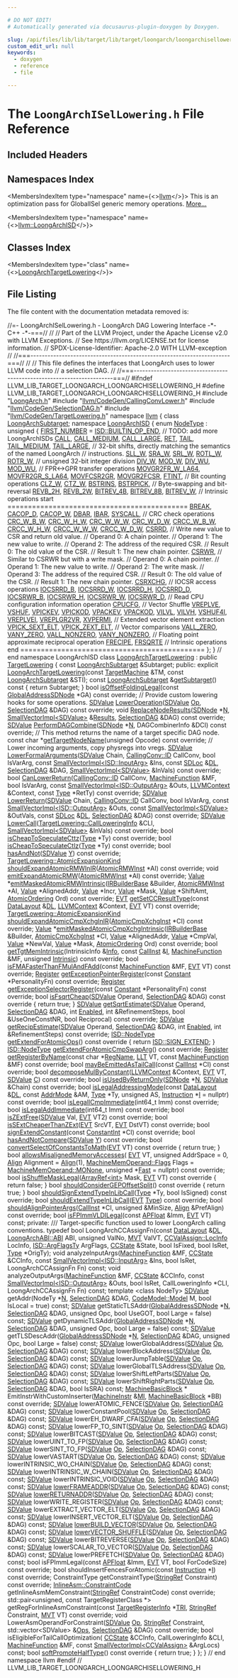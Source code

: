 ```yaml
---

# DO NOT EDIT!
# Automatically generated via docusaurus-plugin-doxygen by Doxygen.

slug: /api/files/lib/lib/target/lib/target/loongarch/loongarchisellowering-h
custom_edit_url: null
keywords:
  - doxygen
  - reference
  - file

---
```





# The `LoongArchISelLowering.h` File Reference

<DoxygenPage pluginConfig={pluginConfig}>



## Included Headers

<IncludesList>
<IncludesListItem
  filePath="LoongArch.h"
  permalink="/docs/api/files/lib/lib/target/lib/target/loongarch/loongarch-h"
  isLocal="true" />
<IncludesListItem
  filePath="llvm/CodeGen/CallingConvLower.h"
  permalink="/docs/api/files/include/include/llvm/include/llvm/codegen/callingconvlower-h"
  isLocal="true" />
<IncludesListItem
  filePath="llvm/CodeGen/SelectionDAG.h"
  permalink="/docs/api/files/include/include/llvm/include/llvm/codegen/selectiondag-h"
  isLocal="true" />
<IncludesListItem
  filePath="llvm/CodeGen/TargetLowering.h"
  permalink="/docs/api/files/include/include/llvm/include/llvm/codegen/targetlowering-h"
  isLocal="true" />
</IncludesList>

## Namespaces Index

<MembersIndex>

<MembersIndexItem
  type="namespace"
  name={<><a href="/docs/api/namespaces/llvm">llvm</a></>}>
This is an optimization pass for GlobalISel generic memory operations. <a href="/docs/api/namespaces/llvm/#details">More...</a>
</MembersIndexItem>

<MembersIndexItem
  type="namespace"
  name={<><a href="/docs/api/namespaces/llvm/loongarchisd">llvm::LoongArchISD</a></>}>
</MembersIndexItem>

</MembersIndex>

## Classes Index

<MembersIndex>

<MembersIndexItem
  type="class"
  name={<><a href="/docs/api/classes/llvm/loongarchtargetlowering">LoongArchTargetLowering</a></>}>
</MembersIndexItem>

</MembersIndex>


## File Listing

The file content with the documentation metadata removed is:

<ProgramListing>

<Link id="l00001" /><CodeLine lineNumber="1"><span class="doxyHighlightComment">//=- LoongArchISelLowering.h - LoongArch DAG Lowering Interface -&#42;- C++ -&#42;-===//</span></CodeLine>
<Link id="l00002" /><CodeLine lineNumber="2"><span class="doxyHighlightComment">//</span></CodeLine>
<Link id="l00003" /><CodeLine lineNumber="3"><span class="doxyHighlightComment">// Part of the LLVM Project, under the Apache License v2.0 with LLVM Exceptions.</span></CodeLine>
<Link id="l00004" /><CodeLine lineNumber="4"><span class="doxyHighlightComment">// See https://llvm.org/LICENSE.txt for license information.</span></CodeLine>
<Link id="l00005" /><CodeLine lineNumber="5"><span class="doxyHighlightComment">// SPDX-License-Identifier: Apache-2.0 WITH LLVM-exception</span></CodeLine>
<Link id="l00006" /><CodeLine lineNumber="6"><span class="doxyHighlightComment">//</span></CodeLine>
<Link id="l00007" /><CodeLine lineNumber="7"><span class="doxyHighlightComment">//===----------------------------------------------------------------------===//</span></CodeLine>
<Link id="l00008" /><CodeLine lineNumber="8"><span class="doxyHighlightComment">//</span></CodeLine>
<Link id="l00009" /><CodeLine lineNumber="9"><span class="doxyHighlightComment">// This file defines the interfaces that LoongArch uses to lower LLVM code into</span></CodeLine>
<Link id="l00010" /><CodeLine lineNumber="10"><span class="doxyHighlightComment">// a selection DAG.</span></CodeLine>
<Link id="l00011" /><CodeLine lineNumber="11"><span class="doxyHighlightComment">//</span></CodeLine>
<Link id="l00012" /><CodeLine lineNumber="12"><span class="doxyHighlightComment">//===----------------------------------------------------------------------===//</span></CodeLine>
<Link id="l00013" /><CodeLine lineNumber="13"></CodeLine>
<Link id="l00014" /><CodeLine lineNumber="14"><span class="doxyHighlightPreprocessor">#ifndef LLVM&#95;LIB&#95;TARGET&#95;LOONGARCH&#95;LOONGARCHISELLOWERING&#95;H</span></CodeLine>
<Link id="l00015" /><CodeLine lineNumber="15"><span class="doxyHighlightPreprocessor">#define LLVM&#95;LIB&#95;TARGET&#95;LOONGARCH&#95;LOONGARCHISELLOWERING&#95;H</span></CodeLine>
<Link id="l00016" /><CodeLine lineNumber="16"></CodeLine>
<Link id="l00017" /><CodeLine lineNumber="17"><span class="doxyHighlightPreprocessor">#include &quot;<a href="/docs/api/files/lib/lib/target/lib/target/loongarch/loongarch-h">LoongArch.h</a>&quot;</span></CodeLine>
<Link id="l00018" /><CodeLine lineNumber="18"><span class="doxyHighlightPreprocessor">#include &quot;<a href="/docs/api/files/include/include/llvm/include/llvm/codegen/callingconvlower-h">llvm/CodeGen/CallingConvLower.h</a>&quot;</span></CodeLine>
<Link id="l00019" /><CodeLine lineNumber="19"><span class="doxyHighlightPreprocessor">#include &quot;<a href="/docs/api/files/include/include/llvm/include/llvm/codegen/selectiondag-h">llvm/CodeGen/SelectionDAG.h</a>&quot;</span></CodeLine>
<Link id="l00020" /><CodeLine lineNumber="20"><span class="doxyHighlightPreprocessor">#include &quot;<a href="/docs/api/files/include/include/llvm/include/llvm/codegen/targetlowering-h">llvm/CodeGen/TargetLowering.h</a>&quot;</span></CodeLine>
<Link id="l00021" /><CodeLine lineNumber="21"></CodeLine>
<Link id="l00022" /><CodeLine lineNumber="22"><span class="doxyHighlightKeyword">namespace </span><span class="doxyHighlight"><a href="/docs/api/namespaces/llvm">llvm</a> &#123;</span></CodeLine>
<Link id="l00023" /><CodeLine lineNumber="23"><span class="doxyHighlightKeyword">class </span><span class="doxyHighlight"><a href="/docs/api/classes/llvm/loongarchsubtarget">LoongArchSubtarget</a>;</span></CodeLine>
<Link id="l00024" /><CodeLine lineNumber="24" lineLink="/docs/api/namespaces/llvm/loongarchisd"><span class="doxyHighlightKeyword">namespace </span><span class="doxyHighlight"><a href="/docs/api/namespaces/llvm/loongarchisd">LoongArchISD</a> &#123;</span></CodeLine>
<Link id="l00025" /><CodeLine lineNumber="25" lineLink="/docs/api/namespaces/llvm/loongarchisd/#a16e44310c7754d9aa2f8ef078680173d"><span class="doxyHighlightKeyword">enum</span><span class="doxyHighlight"> <a href="/docs/api/namespaces/llvm/loongarchisd/#a16e44310c7754d9aa2f8ef078680173d">NodeType</a> : </span><span class="doxyHighlightKeywordType">unsigned</span><span class="doxyHighlight"> &#123;</span></CodeLine>
<Link id="l00026" /><CodeLine lineNumber="26" lineLink="/docs/api/namespaces/llvm/loongarchisd/#a16e44310c7754d9aa2f8ef078680173daa9409a153dcb4da4dd167053ce07b78e"><span class="doxyHighlight">  <a href="/docs/api/namespaces/llvm/loongarchisd/#a16e44310c7754d9aa2f8ef078680173daa9409a153dcb4da4dd167053ce07b78e">FIRST&#95;NUMBER</a> = <a href="/docs/api/namespaces/llvm/isd/#a22ea9cec080dd5f4f47ba234c2f59110a477ef80c70c7359199eace0e5d3133b1">ISD::BUILTIN&#95;OP&#95;END</a>,</span></CodeLine>
<Link id="l00027" /><CodeLine lineNumber="27"></CodeLine>
<Link id="l00028" /><CodeLine lineNumber="28"><span class="doxyHighlight">  </span><span class="doxyHighlightComment">// TODO: add more LoongArchISDs</span></CodeLine>
<Link id="l00029" /><CodeLine lineNumber="29" lineLink="/docs/api/namespaces/llvm/loongarchisd/#a16e44310c7754d9aa2f8ef078680173daea7e732b7ad28bd5de4822cbcbe21424"><span class="doxyHighlight">  <a href="/docs/api/namespaces/llvm/loongarchisd/#a16e44310c7754d9aa2f8ef078680173daea7e732b7ad28bd5de4822cbcbe21424">CALL</a>,</span></CodeLine>
<Link id="l00030" /><CodeLine lineNumber="30" lineLink="/docs/api/namespaces/llvm/loongarchisd/#a16e44310c7754d9aa2f8ef078680173da9e54be457abe8f04aa81e8214b17eca2"><span class="doxyHighlight">  <a href="/docs/api/namespaces/llvm/loongarchisd/#a16e44310c7754d9aa2f8ef078680173da9e54be457abe8f04aa81e8214b17eca2">CALL&#95;MEDIUM</a>,</span></CodeLine>
<Link id="l00031" /><CodeLine lineNumber="31" lineLink="/docs/api/namespaces/llvm/loongarchisd/#a16e44310c7754d9aa2f8ef078680173da995de542569efd8aeffa340e606fe7e3"><span class="doxyHighlight">  <a href="/docs/api/namespaces/llvm/loongarchisd/#a16e44310c7754d9aa2f8ef078680173da995de542569efd8aeffa340e606fe7e3">CALL&#95;LARGE</a>,</span></CodeLine>
<Link id="l00032" /><CodeLine lineNumber="32" lineLink="/docs/api/namespaces/llvm/loongarchisd/#a16e44310c7754d9aa2f8ef078680173daef4e84dbabd85304b0ab5cb2b22d41f1"><span class="doxyHighlight">  <a href="/docs/api/namespaces/llvm/loongarchisd/#a16e44310c7754d9aa2f8ef078680173daef4e84dbabd85304b0ab5cb2b22d41f1">RET</a>,</span></CodeLine>
<Link id="l00033" /><CodeLine lineNumber="33" lineLink="/docs/api/namespaces/llvm/loongarchisd/#a16e44310c7754d9aa2f8ef078680173da53b1450373a01565b0598c3679e45b74"><span class="doxyHighlight">  <a href="/docs/api/namespaces/llvm/loongarchisd/#a16e44310c7754d9aa2f8ef078680173da53b1450373a01565b0598c3679e45b74">TAIL</a>,</span></CodeLine>
<Link id="l00034" /><CodeLine lineNumber="34" lineLink="/docs/api/namespaces/llvm/loongarchisd/#a16e44310c7754d9aa2f8ef078680173dadb4b2bff938bc0a222fb3f68d9a8742c"><span class="doxyHighlight">  <a href="/docs/api/namespaces/llvm/loongarchisd/#a16e44310c7754d9aa2f8ef078680173dadb4b2bff938bc0a222fb3f68d9a8742c">TAIL&#95;MEDIUM</a>,</span></CodeLine>
<Link id="l00035" /><CodeLine lineNumber="35" lineLink="/docs/api/namespaces/llvm/loongarchisd/#a16e44310c7754d9aa2f8ef078680173da5ca4184707b9b7c314b7213ba4206039"><span class="doxyHighlight">  <a href="/docs/api/namespaces/llvm/loongarchisd/#a16e44310c7754d9aa2f8ef078680173da5ca4184707b9b7c314b7213ba4206039">TAIL&#95;LARGE</a>,</span></CodeLine>
<Link id="l00036" /><CodeLine lineNumber="36"></CodeLine>
<Link id="l00037" /><CodeLine lineNumber="37"><span class="doxyHighlight">  </span><span class="doxyHighlightComment">// 32-bit shifts, directly matching the semantics of the named LoongArch</span></CodeLine>
<Link id="l00038" /><CodeLine lineNumber="38"><span class="doxyHighlight">  </span><span class="doxyHighlightComment">// instructions.</span></CodeLine>
<Link id="l00039" /><CodeLine lineNumber="39" lineLink="/docs/api/namespaces/llvm/loongarchisd/#a16e44310c7754d9aa2f8ef078680173da3d64e3958ac74aa715a82fbd2783caf3"><span class="doxyHighlight">  <a href="/docs/api/namespaces/llvm/loongarchisd/#a16e44310c7754d9aa2f8ef078680173da3d64e3958ac74aa715a82fbd2783caf3">SLL&#95;W</a>,</span></CodeLine>
<Link id="l00040" /><CodeLine lineNumber="40" lineLink="/docs/api/namespaces/llvm/loongarchisd/#a16e44310c7754d9aa2f8ef078680173da7627befae1ce072327ebb2e75641f99d"><span class="doxyHighlight">  <a href="/docs/api/namespaces/llvm/loongarchisd/#a16e44310c7754d9aa2f8ef078680173da7627befae1ce072327ebb2e75641f99d">SRA&#95;W</a>,</span></CodeLine>
<Link id="l00041" /><CodeLine lineNumber="41" lineLink="/docs/api/namespaces/llvm/loongarchisd/#a16e44310c7754d9aa2f8ef078680173da8b3116bbd1f7982ce8b1b33f68aa2843"><span class="doxyHighlight">  <a href="/docs/api/namespaces/llvm/loongarchisd/#a16e44310c7754d9aa2f8ef078680173da8b3116bbd1f7982ce8b1b33f68aa2843">SRL&#95;W</a>,</span></CodeLine>
<Link id="l00042" /><CodeLine lineNumber="42"></CodeLine>
<Link id="l00043" /><CodeLine lineNumber="43" lineLink="/docs/api/namespaces/llvm/loongarchisd/#a16e44310c7754d9aa2f8ef078680173da745a6a028e3b1bc0264e9e59601ae736"><span class="doxyHighlight">  <a href="/docs/api/namespaces/llvm/loongarchisd/#a16e44310c7754d9aa2f8ef078680173da745a6a028e3b1bc0264e9e59601ae736">ROTL&#95;W</a>,</span></CodeLine>
<Link id="l00044" /><CodeLine lineNumber="44" lineLink="/docs/api/namespaces/llvm/loongarchisd/#a16e44310c7754d9aa2f8ef078680173da7d9e05bba71a558f4059d7ce968f2b27"><span class="doxyHighlight">  <a href="/docs/api/namespaces/llvm/loongarchisd/#a16e44310c7754d9aa2f8ef078680173da7d9e05bba71a558f4059d7ce968f2b27">ROTR&#95;W</a>,</span></CodeLine>
<Link id="l00045" /><CodeLine lineNumber="45"></CodeLine>
<Link id="l00046" /><CodeLine lineNumber="46"><span class="doxyHighlight">  </span><span class="doxyHighlightComment">// unsigned 32-bit integer division</span></CodeLine>
<Link id="l00047" /><CodeLine lineNumber="47" lineLink="/docs/api/namespaces/llvm/loongarchisd/#a16e44310c7754d9aa2f8ef078680173dabb487673238b678c64d7604228efc69c"><span class="doxyHighlight">  <a href="/docs/api/namespaces/llvm/loongarchisd/#a16e44310c7754d9aa2f8ef078680173dabb487673238b678c64d7604228efc69c">DIV&#95;W</a>,</span></CodeLine>
<Link id="l00048" /><CodeLine lineNumber="48" lineLink="/docs/api/namespaces/llvm/loongarchisd/#a16e44310c7754d9aa2f8ef078680173da72ef6399f346ea7d6522991771d3ab96"><span class="doxyHighlight">  <a href="/docs/api/namespaces/llvm/loongarchisd/#a16e44310c7754d9aa2f8ef078680173da72ef6399f346ea7d6522991771d3ab96">MOD&#95;W</a>,</span></CodeLine>
<Link id="l00049" /><CodeLine lineNumber="49" lineLink="/docs/api/namespaces/llvm/loongarchisd/#a16e44310c7754d9aa2f8ef078680173daf6d70d5108279959c2cd93c7d9d3e365"><span class="doxyHighlight">  <a href="/docs/api/namespaces/llvm/loongarchisd/#a16e44310c7754d9aa2f8ef078680173daf6d70d5108279959c2cd93c7d9d3e365">DIV&#95;WU</a>,</span></CodeLine>
<Link id="l00050" /><CodeLine lineNumber="50" lineLink="/docs/api/namespaces/llvm/loongarchisd/#a16e44310c7754d9aa2f8ef078680173dafd63c389cac07eafb5003dd74d0776f6"><span class="doxyHighlight">  <a href="/docs/api/namespaces/llvm/loongarchisd/#a16e44310c7754d9aa2f8ef078680173dafd63c389cac07eafb5003dd74d0776f6">MOD&#95;WU</a>,</span></CodeLine>
<Link id="l00051" /><CodeLine lineNumber="51"></CodeLine>
<Link id="l00052" /><CodeLine lineNumber="52"><span class="doxyHighlight">  </span><span class="doxyHighlightComment">// FPR&lt;-&gt;GPR transfer operations</span></CodeLine>
<Link id="l00053" /><CodeLine lineNumber="53" lineLink="/docs/api/namespaces/llvm/loongarchisd/#a16e44310c7754d9aa2f8ef078680173dab3deaf5c0d8d1750eca89c8f2b3fd6d6"><span class="doxyHighlight">  <a href="/docs/api/namespaces/llvm/loongarchisd/#a16e44310c7754d9aa2f8ef078680173dab3deaf5c0d8d1750eca89c8f2b3fd6d6">MOVGR2FR&#95;W&#95;LA64</a>,</span></CodeLine>
<Link id="l00054" /><CodeLine lineNumber="54" lineLink="/docs/api/namespaces/llvm/loongarchisd/#a16e44310c7754d9aa2f8ef078680173dab3d99ae88997dab6593c4e44acfefb7b"><span class="doxyHighlight">  <a href="/docs/api/namespaces/llvm/loongarchisd/#a16e44310c7754d9aa2f8ef078680173dab3d99ae88997dab6593c4e44acfefb7b">MOVFR2GR&#95;S&#95;LA64</a>,</span></CodeLine>
<Link id="l00055" /><CodeLine lineNumber="55" lineLink="/docs/api/namespaces/llvm/loongarchisd/#a16e44310c7754d9aa2f8ef078680173da2d832b2ed68ba866279ed35d6eba4e82"><span class="doxyHighlight">  <a href="/docs/api/namespaces/llvm/loongarchisd/#a16e44310c7754d9aa2f8ef078680173da2d832b2ed68ba866279ed35d6eba4e82">MOVFCSR2GR</a>,</span></CodeLine>
<Link id="l00056" /><CodeLine lineNumber="56" lineLink="/docs/api/namespaces/llvm/loongarchisd/#a16e44310c7754d9aa2f8ef078680173da9ef49b549f293082eee0b2be4eedfe0d"><span class="doxyHighlight">  <a href="/docs/api/namespaces/llvm/loongarchisd/#a16e44310c7754d9aa2f8ef078680173da9ef49b549f293082eee0b2be4eedfe0d">MOVGR2FCSR</a>,</span></CodeLine>
<Link id="l00057" /><CodeLine lineNumber="57"></CodeLine>
<Link id="l00058" /><CodeLine lineNumber="58" lineLink="/docs/api/namespaces/llvm/loongarchisd/#a16e44310c7754d9aa2f8ef078680173da7c466bbc4d5a7ba227150e094771f3e0"><span class="doxyHighlight">  <a href="/docs/api/namespaces/llvm/loongarchisd/#a16e44310c7754d9aa2f8ef078680173da7c466bbc4d5a7ba227150e094771f3e0">FTINT</a>,</span></CodeLine>
<Link id="l00059" /><CodeLine lineNumber="59"></CodeLine>
<Link id="l00060" /><CodeLine lineNumber="60"><span class="doxyHighlight">  </span><span class="doxyHighlightComment">// Bit counting operations</span></CodeLine>
<Link id="l00061" /><CodeLine lineNumber="61" lineLink="/docs/api/namespaces/llvm/loongarchisd/#a16e44310c7754d9aa2f8ef078680173da2cdc10496ddd8976f00069295ec57cf4"><span class="doxyHighlight">  <a href="/docs/api/namespaces/llvm/loongarchisd/#a16e44310c7754d9aa2f8ef078680173da2cdc10496ddd8976f00069295ec57cf4">CLZ&#95;W</a>,</span></CodeLine>
<Link id="l00062" /><CodeLine lineNumber="62" lineLink="/docs/api/namespaces/llvm/loongarchisd/#a16e44310c7754d9aa2f8ef078680173da6ff6b5077e0f0ae40c69088f340d5b8a"><span class="doxyHighlight">  <a href="/docs/api/namespaces/llvm/loongarchisd/#a16e44310c7754d9aa2f8ef078680173da6ff6b5077e0f0ae40c69088f340d5b8a">CTZ&#95;W</a>,</span></CodeLine>
<Link id="l00063" /><CodeLine lineNumber="63"></CodeLine>
<Link id="l00064" /><CodeLine lineNumber="64" lineLink="/docs/api/namespaces/llvm/loongarchisd/#a16e44310c7754d9aa2f8ef078680173da5ae216e744fd6c5d92686d129f73ce49"><span class="doxyHighlight">  <a href="/docs/api/namespaces/llvm/loongarchisd/#a16e44310c7754d9aa2f8ef078680173da5ae216e744fd6c5d92686d129f73ce49">BSTRINS</a>,</span></CodeLine>
<Link id="l00065" /><CodeLine lineNumber="65" lineLink="/docs/api/namespaces/llvm/loongarchisd/#a16e44310c7754d9aa2f8ef078680173da07d733e4465dddd4317a2c20527166cc"><span class="doxyHighlight">  <a href="/docs/api/namespaces/llvm/loongarchisd/#a16e44310c7754d9aa2f8ef078680173da07d733e4465dddd4317a2c20527166cc">BSTRPICK</a>,</span></CodeLine>
<Link id="l00066" /><CodeLine lineNumber="66"></CodeLine>
<Link id="l00067" /><CodeLine lineNumber="67"><span class="doxyHighlight">  </span><span class="doxyHighlightComment">// Byte-swapping and bit-reversal</span></CodeLine>
<Link id="l00068" /><CodeLine lineNumber="68" lineLink="/docs/api/namespaces/llvm/loongarchisd/#a16e44310c7754d9aa2f8ef078680173da2378eaa2a4dfe9ad0d87733456df7b9f"><span class="doxyHighlight">  <a href="/docs/api/namespaces/llvm/loongarchisd/#a16e44310c7754d9aa2f8ef078680173da2378eaa2a4dfe9ad0d87733456df7b9f">REVB&#95;2H</a>,</span></CodeLine>
<Link id="l00069" /><CodeLine lineNumber="69" lineLink="/docs/api/namespaces/llvm/loongarchisd/#a16e44310c7754d9aa2f8ef078680173da5e1fbdb336d9a092ae95c49c23eaa95b"><span class="doxyHighlight">  <a href="/docs/api/namespaces/llvm/loongarchisd/#a16e44310c7754d9aa2f8ef078680173da5e1fbdb336d9a092ae95c49c23eaa95b">REVB&#95;2W</a>,</span></CodeLine>
<Link id="l00070" /><CodeLine lineNumber="70" lineLink="/docs/api/namespaces/llvm/loongarchisd/#a16e44310c7754d9aa2f8ef078680173da6099f35e3a2fe882620fd5ee87687d70"><span class="doxyHighlight">  <a href="/docs/api/namespaces/llvm/loongarchisd/#a16e44310c7754d9aa2f8ef078680173da6099f35e3a2fe882620fd5ee87687d70">BITREV&#95;4B</a>,</span></CodeLine>
<Link id="l00071" /><CodeLine lineNumber="71" lineLink="/docs/api/namespaces/llvm/loongarchisd/#a16e44310c7754d9aa2f8ef078680173da425c26740bc50eb88089040f1912fe7d"><span class="doxyHighlight">  <a href="/docs/api/namespaces/llvm/loongarchisd/#a16e44310c7754d9aa2f8ef078680173da425c26740bc50eb88089040f1912fe7d">BITREV&#95;8B</a>,</span></CodeLine>
<Link id="l00072" /><CodeLine lineNumber="72" lineLink="/docs/api/namespaces/llvm/loongarchisd/#a16e44310c7754d9aa2f8ef078680173dafd69c1352cb6f9c53c74cca401982531"><span class="doxyHighlight">  <a href="/docs/api/namespaces/llvm/loongarchisd/#a16e44310c7754d9aa2f8ef078680173dafd69c1352cb6f9c53c74cca401982531">BITREV&#95;W</a>,</span></CodeLine>
<Link id="l00073" /><CodeLine lineNumber="73"></CodeLine>
<Link id="l00074" /><CodeLine lineNumber="74"><span class="doxyHighlight">  </span><span class="doxyHighlightComment">// Intrinsic operations start ============================================</span></CodeLine>
<Link id="l00075" /><CodeLine lineNumber="75" lineLink="/docs/api/namespaces/llvm/loongarchisd/#a16e44310c7754d9aa2f8ef078680173da96bfa62ff39817b36cc131df2902d882"><span class="doxyHighlight">  <a href="/docs/api/namespaces/llvm/loongarchisd/#a16e44310c7754d9aa2f8ef078680173da96bfa62ff39817b36cc131df2902d882">BREAK</a>,</span></CodeLine>
<Link id="l00076" /><CodeLine lineNumber="76" lineLink="/docs/api/namespaces/llvm/loongarchisd/#a16e44310c7754d9aa2f8ef078680173dad389dc62e8340658e402611dee2e0dc4"><span class="doxyHighlight">  <a href="/docs/api/namespaces/llvm/loongarchisd/#a16e44310c7754d9aa2f8ef078680173dad389dc62e8340658e402611dee2e0dc4">CACOP&#95;D</a>,</span></CodeLine>
<Link id="l00077" /><CodeLine lineNumber="77" lineLink="/docs/api/namespaces/llvm/loongarchisd/#a16e44310c7754d9aa2f8ef078680173da8c0414712618617efe3552b67a391e4f"><span class="doxyHighlight">  <a href="/docs/api/namespaces/llvm/loongarchisd/#a16e44310c7754d9aa2f8ef078680173da8c0414712618617efe3552b67a391e4f">CACOP&#95;W</a>,</span></CodeLine>
<Link id="l00078" /><CodeLine lineNumber="78" lineLink="/docs/api/namespaces/llvm/loongarchisd/#a16e44310c7754d9aa2f8ef078680173da816f2d5f6abe9b794fc3f52064e825f9"><span class="doxyHighlight">  <a href="/docs/api/namespaces/llvm/loongarchisd/#a16e44310c7754d9aa2f8ef078680173da816f2d5f6abe9b794fc3f52064e825f9">DBAR</a>,</span></CodeLine>
<Link id="l00079" /><CodeLine lineNumber="79" lineLink="/docs/api/namespaces/llvm/loongarchisd/#a16e44310c7754d9aa2f8ef078680173da29f6236a5a4fe7a7041a91f52d244689"><span class="doxyHighlight">  <a href="/docs/api/namespaces/llvm/loongarchisd/#a16e44310c7754d9aa2f8ef078680173da29f6236a5a4fe7a7041a91f52d244689">IBAR</a>,</span></CodeLine>
<Link id="l00080" /><CodeLine lineNumber="80" lineLink="/docs/api/namespaces/llvm/loongarchisd/#a16e44310c7754d9aa2f8ef078680173dac3b4c91b2dd28d014b0d81601d43584b"><span class="doxyHighlight">  <a href="/docs/api/namespaces/llvm/loongarchisd/#a16e44310c7754d9aa2f8ef078680173dac3b4c91b2dd28d014b0d81601d43584b">SYSCALL</a>,</span></CodeLine>
<Link id="l00081" /><CodeLine lineNumber="81"></CodeLine>
<Link id="l00082" /><CodeLine lineNumber="82"><span class="doxyHighlight">  </span><span class="doxyHighlightComment">// CRC check operations</span></CodeLine>
<Link id="l00083" /><CodeLine lineNumber="83" lineLink="/docs/api/namespaces/llvm/loongarchisd/#a16e44310c7754d9aa2f8ef078680173dab0388df0e109f74c438e59a5eec64656"><span class="doxyHighlight">  <a href="/docs/api/namespaces/llvm/loongarchisd/#a16e44310c7754d9aa2f8ef078680173dab0388df0e109f74c438e59a5eec64656">CRC&#95;W&#95;B&#95;W</a>,</span></CodeLine>
<Link id="l00084" /><CodeLine lineNumber="84" lineLink="/docs/api/namespaces/llvm/loongarchisd/#a16e44310c7754d9aa2f8ef078680173dae5aa62d4289a9bb8450eb25257d65ba3"><span class="doxyHighlight">  <a href="/docs/api/namespaces/llvm/loongarchisd/#a16e44310c7754d9aa2f8ef078680173dae5aa62d4289a9bb8450eb25257d65ba3">CRC&#95;W&#95;H&#95;W</a>,</span></CodeLine>
<Link id="l00085" /><CodeLine lineNumber="85" lineLink="/docs/api/namespaces/llvm/loongarchisd/#a16e44310c7754d9aa2f8ef078680173dac7150652d3b1dbe317d8351c66d02a03"><span class="doxyHighlight">  <a href="/docs/api/namespaces/llvm/loongarchisd/#a16e44310c7754d9aa2f8ef078680173dac7150652d3b1dbe317d8351c66d02a03">CRC&#95;W&#95;W&#95;W</a>,</span></CodeLine>
<Link id="l00086" /><CodeLine lineNumber="86" lineLink="/docs/api/namespaces/llvm/loongarchisd/#a16e44310c7754d9aa2f8ef078680173dafad00edd30940f1a1536e381dc484924"><span class="doxyHighlight">  <a href="/docs/api/namespaces/llvm/loongarchisd/#a16e44310c7754d9aa2f8ef078680173dafad00edd30940f1a1536e381dc484924">CRC&#95;W&#95;D&#95;W</a>,</span></CodeLine>
<Link id="l00087" /><CodeLine lineNumber="87" lineLink="/docs/api/namespaces/llvm/loongarchisd/#a16e44310c7754d9aa2f8ef078680173da4de271cfd6f2eedec8c89ae7a1cd7ecc"><span class="doxyHighlight">  <a href="/docs/api/namespaces/llvm/loongarchisd/#a16e44310c7754d9aa2f8ef078680173da4de271cfd6f2eedec8c89ae7a1cd7ecc">CRCC&#95;W&#95;B&#95;W</a>,</span></CodeLine>
<Link id="l00088" /><CodeLine lineNumber="88" lineLink="/docs/api/namespaces/llvm/loongarchisd/#a16e44310c7754d9aa2f8ef078680173da9f5e3cf1580911129d1c3fd16267889d"><span class="doxyHighlight">  <a href="/docs/api/namespaces/llvm/loongarchisd/#a16e44310c7754d9aa2f8ef078680173da9f5e3cf1580911129d1c3fd16267889d">CRCC&#95;W&#95;H&#95;W</a>,</span></CodeLine>
<Link id="l00089" /><CodeLine lineNumber="89" lineLink="/docs/api/namespaces/llvm/loongarchisd/#a16e44310c7754d9aa2f8ef078680173da573213288ed334850c672c46fd211fc8"><span class="doxyHighlight">  <a href="/docs/api/namespaces/llvm/loongarchisd/#a16e44310c7754d9aa2f8ef078680173da573213288ed334850c672c46fd211fc8">CRCC&#95;W&#95;W&#95;W</a>,</span></CodeLine>
<Link id="l00090" /><CodeLine lineNumber="90" lineLink="/docs/api/namespaces/llvm/loongarchisd/#a16e44310c7754d9aa2f8ef078680173da2f508043d334b5c8ba9915dfc39dc431"><span class="doxyHighlight">  <a href="/docs/api/namespaces/llvm/loongarchisd/#a16e44310c7754d9aa2f8ef078680173da2f508043d334b5c8ba9915dfc39dc431">CRCC&#95;W&#95;D&#95;W</a>,</span></CodeLine>
<Link id="l00091" /><CodeLine lineNumber="91"></CodeLine>
<Link id="l00092" /><CodeLine lineNumber="92" lineLink="/docs/api/namespaces/llvm/loongarchisd/#a16e44310c7754d9aa2f8ef078680173daf3a2de25eaa2b291b53217107644c140"><span class="doxyHighlight">  <a href="/docs/api/namespaces/llvm/loongarchisd/#a16e44310c7754d9aa2f8ef078680173daf3a2de25eaa2b291b53217107644c140">CSRRD</a>,</span></CodeLine>
<Link id="l00093" /><CodeLine lineNumber="93"></CodeLine>
<Link id="l00094" /><CodeLine lineNumber="94"><span class="doxyHighlight">  </span><span class="doxyHighlightComment">// Write new value to CSR and return old value.</span></CodeLine>
<Link id="l00095" /><CodeLine lineNumber="95"><span class="doxyHighlight">  </span><span class="doxyHighlightComment">// Operand 0: A chain pointer.</span></CodeLine>
<Link id="l00096" /><CodeLine lineNumber="96"><span class="doxyHighlight">  </span><span class="doxyHighlightComment">// Operand 1: The new value to write.</span></CodeLine>
<Link id="l00097" /><CodeLine lineNumber="97"><span class="doxyHighlight">  </span><span class="doxyHighlightComment">// Operand 2: The address of the required CSR.</span></CodeLine>
<Link id="l00098" /><CodeLine lineNumber="98"><span class="doxyHighlight">  </span><span class="doxyHighlightComment">// Result 0: The old value of the CSR.</span></CodeLine>
<Link id="l00099" /><CodeLine lineNumber="99"><span class="doxyHighlight">  </span><span class="doxyHighlightComment">// Result 1: The new chain pointer.</span></CodeLine>
<Link id="l00100" /><CodeLine lineNumber="100" lineLink="/docs/api/namespaces/llvm/loongarchisd/#a16e44310c7754d9aa2f8ef078680173da276d956ade33407a64a64f9742c3084c"><span class="doxyHighlight">  <a href="/docs/api/namespaces/llvm/loongarchisd/#a16e44310c7754d9aa2f8ef078680173da276d956ade33407a64a64f9742c3084c">CSRWR</a>,</span></CodeLine>
<Link id="l00101" /><CodeLine lineNumber="101"></CodeLine>
<Link id="l00102" /><CodeLine lineNumber="102"><span class="doxyHighlight">  </span><span class="doxyHighlightComment">// Similar to CSRWR but with a write mask.</span></CodeLine>
<Link id="l00103" /><CodeLine lineNumber="103"><span class="doxyHighlight">  </span><span class="doxyHighlightComment">// Operand 0: A chain pointer.</span></CodeLine>
<Link id="l00104" /><CodeLine lineNumber="104"><span class="doxyHighlight">  </span><span class="doxyHighlightComment">// Operand 1: The new value to write.</span></CodeLine>
<Link id="l00105" /><CodeLine lineNumber="105"><span class="doxyHighlight">  </span><span class="doxyHighlightComment">// Operand 2: The write mask.</span></CodeLine>
<Link id="l00106" /><CodeLine lineNumber="106"><span class="doxyHighlight">  </span><span class="doxyHighlightComment">// Operand 3: The address of the required CSR.</span></CodeLine>
<Link id="l00107" /><CodeLine lineNumber="107"><span class="doxyHighlight">  </span><span class="doxyHighlightComment">// Result 0: The old value of the CSR.</span></CodeLine>
<Link id="l00108" /><CodeLine lineNumber="108"><span class="doxyHighlight">  </span><span class="doxyHighlightComment">// Result 1: The new chain pointer.</span></CodeLine>
<Link id="l00109" /><CodeLine lineNumber="109" lineLink="/docs/api/namespaces/llvm/loongarchisd/#a16e44310c7754d9aa2f8ef078680173da80ed9f3139f2e6424c8767738d99f6eb"><span class="doxyHighlight">  <a href="/docs/api/namespaces/llvm/loongarchisd/#a16e44310c7754d9aa2f8ef078680173da80ed9f3139f2e6424c8767738d99f6eb">CSRXCHG</a>,</span></CodeLine>
<Link id="l00110" /><CodeLine lineNumber="110"></CodeLine>
<Link id="l00111" /><CodeLine lineNumber="111"><span class="doxyHighlight">  </span><span class="doxyHighlightComment">// IOCSR access operations</span></CodeLine>
<Link id="l00112" /><CodeLine lineNumber="112" lineLink="/docs/api/namespaces/llvm/loongarchisd/#a16e44310c7754d9aa2f8ef078680173dabbdb870438763a750ea0f72ddafa5dae"><span class="doxyHighlight">  <a href="/docs/api/namespaces/llvm/loongarchisd/#a16e44310c7754d9aa2f8ef078680173dabbdb870438763a750ea0f72ddafa5dae">IOCSRRD&#95;B</a>,</span></CodeLine>
<Link id="l00113" /><CodeLine lineNumber="113" lineLink="/docs/api/namespaces/llvm/loongarchisd/#a16e44310c7754d9aa2f8ef078680173da7db0bd4f9163911c34dfb42b01175fe5"><span class="doxyHighlight">  <a href="/docs/api/namespaces/llvm/loongarchisd/#a16e44310c7754d9aa2f8ef078680173da7db0bd4f9163911c34dfb42b01175fe5">IOCSRRD&#95;W</a>,</span></CodeLine>
<Link id="l00114" /><CodeLine lineNumber="114" lineLink="/docs/api/namespaces/llvm/loongarchisd/#a16e44310c7754d9aa2f8ef078680173da8a26dee3fb18e22ebf062f7a87cb08ea"><span class="doxyHighlight">  <a href="/docs/api/namespaces/llvm/loongarchisd/#a16e44310c7754d9aa2f8ef078680173da8a26dee3fb18e22ebf062f7a87cb08ea">IOCSRRD&#95;H</a>,</span></CodeLine>
<Link id="l00115" /><CodeLine lineNumber="115" lineLink="/docs/api/namespaces/llvm/loongarchisd/#a16e44310c7754d9aa2f8ef078680173da976ebfec5bfd6cc814daad7cab16f99f"><span class="doxyHighlight">  <a href="/docs/api/namespaces/llvm/loongarchisd/#a16e44310c7754d9aa2f8ef078680173da976ebfec5bfd6cc814daad7cab16f99f">IOCSRRD&#95;D</a>,</span></CodeLine>
<Link id="l00116" /><CodeLine lineNumber="116" lineLink="/docs/api/namespaces/llvm/loongarchisd/#a16e44310c7754d9aa2f8ef078680173dabfae4cf1558208a3879af87c4221facf"><span class="doxyHighlight">  <a href="/docs/api/namespaces/llvm/loongarchisd/#a16e44310c7754d9aa2f8ef078680173dabfae4cf1558208a3879af87c4221facf">IOCSRWR&#95;B</a>,</span></CodeLine>
<Link id="l00117" /><CodeLine lineNumber="117" lineLink="/docs/api/namespaces/llvm/loongarchisd/#a16e44310c7754d9aa2f8ef078680173dac9225714fa939302bf0075db665a64be"><span class="doxyHighlight">  <a href="/docs/api/namespaces/llvm/loongarchisd/#a16e44310c7754d9aa2f8ef078680173dac9225714fa939302bf0075db665a64be">IOCSRWR&#95;H</a>,</span></CodeLine>
<Link id="l00118" /><CodeLine lineNumber="118" lineLink="/docs/api/namespaces/llvm/loongarchisd/#a16e44310c7754d9aa2f8ef078680173da274095654256757b9c0a1b1d7421360b"><span class="doxyHighlight">  <a href="/docs/api/namespaces/llvm/loongarchisd/#a16e44310c7754d9aa2f8ef078680173da274095654256757b9c0a1b1d7421360b">IOCSRWR&#95;W</a>,</span></CodeLine>
<Link id="l00119" /><CodeLine lineNumber="119" lineLink="/docs/api/namespaces/llvm/loongarchisd/#a16e44310c7754d9aa2f8ef078680173da7a87afd444898b441600cc1d2546f3d7"><span class="doxyHighlight">  <a href="/docs/api/namespaces/llvm/loongarchisd/#a16e44310c7754d9aa2f8ef078680173da7a87afd444898b441600cc1d2546f3d7">IOCSRWR&#95;D</a>,</span></CodeLine>
<Link id="l00120" /><CodeLine lineNumber="120"></CodeLine>
<Link id="l00121" /><CodeLine lineNumber="121"><span class="doxyHighlight">  </span><span class="doxyHighlightComment">// Read CPU configuration information operation</span></CodeLine>
<Link id="l00122" /><CodeLine lineNumber="122" lineLink="/docs/api/namespaces/llvm/loongarchisd/#a16e44310c7754d9aa2f8ef078680173da8c573ef6048d08099be7543585ad916f"><span class="doxyHighlight">  <a href="/docs/api/namespaces/llvm/loongarchisd/#a16e44310c7754d9aa2f8ef078680173da8c573ef6048d08099be7543585ad916f">CPUCFG</a>,</span></CodeLine>
<Link id="l00123" /><CodeLine lineNumber="123"></CodeLine>
<Link id="l00124" /><CodeLine lineNumber="124"><span class="doxyHighlight">  </span><span class="doxyHighlightComment">// Vector Shuffle</span></CodeLine>
<Link id="l00125" /><CodeLine lineNumber="125" lineLink="/docs/api/namespaces/llvm/loongarchisd/#a16e44310c7754d9aa2f8ef078680173da4a5ff0dd039b221ac2c5a5abfe03b643"><span class="doxyHighlight">  <a href="/docs/api/namespaces/llvm/loongarchisd/#a16e44310c7754d9aa2f8ef078680173da4a5ff0dd039b221ac2c5a5abfe03b643">VREPLVE</a>,</span></CodeLine>
<Link id="l00126" /><CodeLine lineNumber="126" lineLink="/docs/api/namespaces/llvm/loongarchisd/#a16e44310c7754d9aa2f8ef078680173daf0ed1c6a15d777de1a0bde9a00605ef4"><span class="doxyHighlight">  <a href="/docs/api/namespaces/llvm/loongarchisd/#a16e44310c7754d9aa2f8ef078680173daf0ed1c6a15d777de1a0bde9a00605ef4">VSHUF</a>,</span></CodeLine>
<Link id="l00127" /><CodeLine lineNumber="127" lineLink="/docs/api/namespaces/llvm/loongarchisd/#a16e44310c7754d9aa2f8ef078680173dac3b4fd375759aefa46f28c222540be3f"><span class="doxyHighlight">  <a href="/docs/api/namespaces/llvm/loongarchisd/#a16e44310c7754d9aa2f8ef078680173dac3b4fd375759aefa46f28c222540be3f">VPICKEV</a>,</span></CodeLine>
<Link id="l00128" /><CodeLine lineNumber="128" lineLink="/docs/api/namespaces/llvm/loongarchisd/#a16e44310c7754d9aa2f8ef078680173da67e10d4f3dff22af7cb2b87199fee975"><span class="doxyHighlight">  <a href="/docs/api/namespaces/llvm/loongarchisd/#a16e44310c7754d9aa2f8ef078680173da67e10d4f3dff22af7cb2b87199fee975">VPICKOD</a>,</span></CodeLine>
<Link id="l00129" /><CodeLine lineNumber="129" lineLink="/docs/api/namespaces/llvm/loongarchisd/#a16e44310c7754d9aa2f8ef078680173da0c63b5928e4b03b8b47a69e726edcbce"><span class="doxyHighlight">  <a href="/docs/api/namespaces/llvm/loongarchisd/#a16e44310c7754d9aa2f8ef078680173da0c63b5928e4b03b8b47a69e726edcbce">VPACKEV</a>,</span></CodeLine>
<Link id="l00130" /><CodeLine lineNumber="130" lineLink="/docs/api/namespaces/llvm/loongarchisd/#a16e44310c7754d9aa2f8ef078680173da0fe8816ade0ceae2d0b3b9a2dab5158e"><span class="doxyHighlight">  <a href="/docs/api/namespaces/llvm/loongarchisd/#a16e44310c7754d9aa2f8ef078680173da0fe8816ade0ceae2d0b3b9a2dab5158e">VPACKOD</a>,</span></CodeLine>
<Link id="l00131" /><CodeLine lineNumber="131" lineLink="/docs/api/namespaces/llvm/loongarchisd/#a16e44310c7754d9aa2f8ef078680173dae051213419b40873029b5c01234abffb"><span class="doxyHighlight">  <a href="/docs/api/namespaces/llvm/loongarchisd/#a16e44310c7754d9aa2f8ef078680173dae051213419b40873029b5c01234abffb">VILVL</a>,</span></CodeLine>
<Link id="l00132" /><CodeLine lineNumber="132" lineLink="/docs/api/namespaces/llvm/loongarchisd/#a16e44310c7754d9aa2f8ef078680173da58fa0ecc456ad423d7bf8c6b61a7e68a"><span class="doxyHighlight">  <a href="/docs/api/namespaces/llvm/loongarchisd/#a16e44310c7754d9aa2f8ef078680173da58fa0ecc456ad423d7bf8c6b61a7e68a">VILVH</a>,</span></CodeLine>
<Link id="l00133" /><CodeLine lineNumber="133" lineLink="/docs/api/namespaces/llvm/loongarchisd/#a16e44310c7754d9aa2f8ef078680173da92042f5c156fba8108f7a56ca0642550"><span class="doxyHighlight">  <a href="/docs/api/namespaces/llvm/loongarchisd/#a16e44310c7754d9aa2f8ef078680173da92042f5c156fba8108f7a56ca0642550">VSHUF4I</a>,</span></CodeLine>
<Link id="l00134" /><CodeLine lineNumber="134" lineLink="/docs/api/namespaces/llvm/loongarchisd/#a16e44310c7754d9aa2f8ef078680173da42e5aebace7a1a880fdea431020afa17"><span class="doxyHighlight">  <a href="/docs/api/namespaces/llvm/loongarchisd/#a16e44310c7754d9aa2f8ef078680173da42e5aebace7a1a880fdea431020afa17">VREPLVEI</a>,</span></CodeLine>
<Link id="l00135" /><CodeLine lineNumber="135" lineLink="/docs/api/namespaces/llvm/loongarchisd/#a16e44310c7754d9aa2f8ef078680173da6b291837dcecb1ac5242b0def87d3fd8"><span class="doxyHighlight">  <a href="/docs/api/namespaces/llvm/loongarchisd/#a16e44310c7754d9aa2f8ef078680173da6b291837dcecb1ac5242b0def87d3fd8">VREPLGR2VR</a>,</span></CodeLine>
<Link id="l00136" /><CodeLine lineNumber="136" lineLink="/docs/api/namespaces/llvm/loongarchisd/#a16e44310c7754d9aa2f8ef078680173dab017ef1fb859a0af55f62577f36bdc6b"><span class="doxyHighlight">  <a href="/docs/api/namespaces/llvm/loongarchisd/#a16e44310c7754d9aa2f8ef078680173dab017ef1fb859a0af55f62577f36bdc6b">XVPERMI</a>,</span></CodeLine>
<Link id="l00137" /><CodeLine lineNumber="137"></CodeLine>
<Link id="l00138" /><CodeLine lineNumber="138"><span class="doxyHighlight">  </span><span class="doxyHighlightComment">// Extended vector element extraction</span></CodeLine>
<Link id="l00139" /><CodeLine lineNumber="139" lineLink="/docs/api/namespaces/llvm/loongarchisd/#a16e44310c7754d9aa2f8ef078680173da559781f9a06a7eac7b1df3a5c4e0774e"><span class="doxyHighlight">  <a href="/docs/api/namespaces/llvm/loongarchisd/#a16e44310c7754d9aa2f8ef078680173da559781f9a06a7eac7b1df3a5c4e0774e">VPICK&#95;SEXT&#95;ELT</a>,</span></CodeLine>
<Link id="l00140" /><CodeLine lineNumber="140" lineLink="/docs/api/namespaces/llvm/loongarchisd/#a16e44310c7754d9aa2f8ef078680173dae1186f2a8f97f5dbc8524c0c8ab536c6"><span class="doxyHighlight">  <a href="/docs/api/namespaces/llvm/loongarchisd/#a16e44310c7754d9aa2f8ef078680173dae1186f2a8f97f5dbc8524c0c8ab536c6">VPICK&#95;ZEXT&#95;ELT</a>,</span></CodeLine>
<Link id="l00141" /><CodeLine lineNumber="141"></CodeLine>
<Link id="l00142" /><CodeLine lineNumber="142"><span class="doxyHighlight">  </span><span class="doxyHighlightComment">// Vector comparisons</span></CodeLine>
<Link id="l00143" /><CodeLine lineNumber="143" lineLink="/docs/api/namespaces/llvm/loongarchisd/#a16e44310c7754d9aa2f8ef078680173da88d11a995bedfa0ee4ad0cce50fc6908"><span class="doxyHighlight">  <a href="/docs/api/namespaces/llvm/loongarchisd/#a16e44310c7754d9aa2f8ef078680173da88d11a995bedfa0ee4ad0cce50fc6908">VALL&#95;ZERO</a>,</span></CodeLine>
<Link id="l00144" /><CodeLine lineNumber="144" lineLink="/docs/api/namespaces/llvm/loongarchisd/#a16e44310c7754d9aa2f8ef078680173dae3dc46e9bb491a214ec2be6e8e5d8705"><span class="doxyHighlight">  <a href="/docs/api/namespaces/llvm/loongarchisd/#a16e44310c7754d9aa2f8ef078680173dae3dc46e9bb491a214ec2be6e8e5d8705">VANY&#95;ZERO</a>,</span></CodeLine>
<Link id="l00145" /><CodeLine lineNumber="145" lineLink="/docs/api/namespaces/llvm/loongarchisd/#a16e44310c7754d9aa2f8ef078680173dabe432eb0bdeb059d581a9ac4bd212a42"><span class="doxyHighlight">  <a href="/docs/api/namespaces/llvm/loongarchisd/#a16e44310c7754d9aa2f8ef078680173dabe432eb0bdeb059d581a9ac4bd212a42">VALL&#95;NONZERO</a>,</span></CodeLine>
<Link id="l00146" /><CodeLine lineNumber="146" lineLink="/docs/api/namespaces/llvm/loongarchisd/#a16e44310c7754d9aa2f8ef078680173daae3f6812976c0a1fb4d32f75cd14d75d"><span class="doxyHighlight">  <a href="/docs/api/namespaces/llvm/loongarchisd/#a16e44310c7754d9aa2f8ef078680173daae3f6812976c0a1fb4d32f75cd14d75d">VANY&#95;NONZERO</a>,</span></CodeLine>
<Link id="l00147" /><CodeLine lineNumber="147"></CodeLine>
<Link id="l00148" /><CodeLine lineNumber="148"><span class="doxyHighlight">  </span><span class="doxyHighlightComment">// Floating point approximate reciprocal operation</span></CodeLine>
<Link id="l00149" /><CodeLine lineNumber="149" lineLink="/docs/api/namespaces/llvm/loongarchisd/#a16e44310c7754d9aa2f8ef078680173da468ab4eca324aeab0cd676e2439e9adc"><span class="doxyHighlight">  <a href="/docs/api/namespaces/llvm/loongarchisd/#a16e44310c7754d9aa2f8ef078680173da468ab4eca324aeab0cd676e2439e9adc">FRECIPE</a>,</span></CodeLine>
<Link id="l00150" /><CodeLine lineNumber="150" lineLink="/docs/api/namespaces/llvm/loongarchisd/#a16e44310c7754d9aa2f8ef078680173daa21f8bd517cb679984facaac23390c28"><span class="doxyHighlight">  <a href="/docs/api/namespaces/llvm/loongarchisd/#a16e44310c7754d9aa2f8ef078680173daa21f8bd517cb679984facaac23390c28">FRSQRTE</a></span></CodeLine>
<Link id="l00151" /><CodeLine lineNumber="151"></CodeLine>
<Link id="l00152" /><CodeLine lineNumber="152"><span class="doxyHighlight">  </span><span class="doxyHighlightComment">// Intrinsic operations end =============================================</span></CodeLine>
<Link id="l00153" /><CodeLine lineNumber="153"><span class="doxyHighlight">&#125;;</span></CodeLine>
<Link id="l00154" /><CodeLine lineNumber="154"><span class="doxyHighlight">&#125; </span><span class="doxyHighlightComment">// end namespace LoongArchISD</span></CodeLine>
<Link id="l00155" /><CodeLine lineNumber="155"></CodeLine>
<Link id="l00156" /><CodeLine lineNumber="156" lineLink="/docs/api/classes/llvm/loongarchtargetlowering"><span class="doxyHighlightKeyword">class </span><span class="doxyHighlight"><a href="/docs/api/classes/llvm/loongarchtargetlowering/#ae88df257bb50084c96393d09161583e6">LoongArchTargetLowering</a> : </span><span class="doxyHighlightKeyword">public</span><span class="doxyHighlight"> <a href="/docs/api/classes/llvm/targetlowering/#aaa96f111a59a7a2e7f9c689b344543df">TargetLowering</a> &#123;</span></CodeLine>
<Link id="l00157" /><CodeLine lineNumber="157"><span class="doxyHighlight">  </span><span class="doxyHighlightKeyword">const</span><span class="doxyHighlight"> <a href="/docs/api/classes/llvm/loongarchsubtarget">LoongArchSubtarget</a> &amp;Subtarget;</span></CodeLine>
<Link id="l00158" /><CodeLine lineNumber="158"></CodeLine>
<Link id="l00159" /><CodeLine lineNumber="159"><span class="doxyHighlightKeyword">public</span><span class="doxyHighlight">:</span></CodeLine>
<Link id="l00160" /><CodeLine lineNumber="160"><span class="doxyHighlight">  </span><span class="doxyHighlightKeyword">explicit</span><span class="doxyHighlight"> <a href="/docs/api/classes/llvm/loongarchtargetlowering/#ae88df257bb50084c96393d09161583e6">LoongArchTargetLowering</a>(</span><span class="doxyHighlightKeyword">const</span><span class="doxyHighlight"> <a href="/docs/api/classes/llvm/targetmachine">TargetMachine</a> &amp;TM,</span></CodeLine>
<Link id="l00161" /><CodeLine lineNumber="161"><span class="doxyHighlight">                                   </span><span class="doxyHighlightKeyword">const</span><span class="doxyHighlight"> <a href="/docs/api/classes/llvm/loongarchsubtarget">LoongArchSubtarget</a> &amp;STI);</span></CodeLine>
<Link id="l00162" /><CodeLine lineNumber="162"></CodeLine>
<Link id="l00163" /><CodeLine lineNumber="163" lineLink="/docs/api/classes/llvm/loongarchtargetlowering/#a1cf37c127ac8908b234cac97735e4901"><span class="doxyHighlight">  </span><span class="doxyHighlightKeyword">const</span><span class="doxyHighlight"> <a href="/docs/api/classes/llvm/loongarchsubtarget">LoongArchSubtarget</a> &amp;<a href="/docs/api/classes/llvm/loongarchtargetlowering/#a1cf37c127ac8908b234cac97735e4901">getSubtarget</a>()</span><span class="doxyHighlightKeyword"> const </span><span class="doxyHighlight">&#123; </span><span class="doxyHighlightKeywordFlow">return</span><span class="doxyHighlight"> Subtarget; &#125;</span></CodeLine>
<Link id="l00164" /><CodeLine lineNumber="164"></CodeLine>
<Link id="l00165" /><CodeLine lineNumber="165"><span class="doxyHighlight">  </span><span class="doxyHighlightKeywordType">bool</span><span class="doxyHighlight"> <a href="/docs/api/classes/llvm/loongarchtargetlowering/#aba733a912432252bb046a162e451a378">isOffsetFoldingLegal</a>(</span><span class="doxyHighlightKeyword">const</span><span class="doxyHighlight"> <a href="/docs/api/classes/llvm/globaladdresssdnode">GlobalAddressSDNode</a> &#42;GA) </span><span class="doxyHighlightKeyword">const override</span><span class="doxyHighlight">;</span></CodeLine>
<Link id="l00166" /><CodeLine lineNumber="166"></CodeLine>
<Link id="l00167" /><CodeLine lineNumber="167"><span class="doxyHighlight">  </span><span class="doxyHighlightComment">// Provide custom lowering hooks for some operations.</span></CodeLine>
<Link id="l00168" /><CodeLine lineNumber="168"><span class="doxyHighlight">  <a href="/docs/api/classes/llvm/sdvalue">SDValue</a> <a href="/docs/api/classes/llvm/loongarchtargetlowering/#a5ef534d36e46abca83eac5efaa895f19">LowerOperation</a>(<a href="/docs/api/classes/llvm/sdvalue">SDValue</a> <a href="/docs/api/namespaces/llvm/#ab471937b9a227e70c7fe8bd9604014d6">Op</a>, <a href="/docs/api/classes/llvm/selectiondag">SelectionDAG</a> &amp;DAG) </span><span class="doxyHighlightKeyword">const override</span><span class="doxyHighlight">;</span></CodeLine>
<Link id="l00169" /><CodeLine lineNumber="169"><span class="doxyHighlight">  </span><span class="doxyHighlightKeywordType">void</span><span class="doxyHighlight"> <a href="/docs/api/classes/llvm/loongarchtargetlowering/#ac83ceb8e67e1ee6ca693e3ff1ffbac0f">ReplaceNodeResults</a>(<a href="/docs/api/classes/llvm/sdnode">SDNode</a> &#42;<a href="/docs/api/files/lib/lib/support/regcomp-c/#a0240ac851181b84ac374872dc5434ee4">N</a>, <a href="/docs/api/classes/llvm/smallvectorimpl">SmallVectorImpl&lt;SDValue&gt;</a> &amp;<a href="/docs/api/files/lib/lib/analysis/aliasanalysis-cpp/#a7e344cff0feadf0b02223fee63cc7475">Results</a>,</span></CodeLine>
<Link id="l00170" /><CodeLine lineNumber="170"><span class="doxyHighlight">                          <a href="/docs/api/classes/llvm/selectiondag">SelectionDAG</a> &amp;DAG) </span><span class="doxyHighlightKeyword">const override</span><span class="doxyHighlight">;</span></CodeLine>
<Link id="l00171" /><CodeLine lineNumber="171"></CodeLine>
<Link id="l00172" /><CodeLine lineNumber="172"><span class="doxyHighlight">  <a href="/docs/api/classes/llvm/sdvalue">SDValue</a> <a href="/docs/api/classes/llvm/loongarchtargetlowering/#a114238b6f08e91873cbd29bae3f069c3">PerformDAGCombine</a>(<a href="/docs/api/classes/llvm/sdnode">SDNode</a> &#42;<a href="/docs/api/files/lib/lib/support/regcomp-c/#a0240ac851181b84ac374872dc5434ee4">N</a>, DAGCombinerInfo &amp;DCI) </span><span class="doxyHighlightKeyword">const override</span><span class="doxyHighlight">;</span></CodeLine>
<Link id="l00173" /><CodeLine lineNumber="173"></CodeLine>
<Link id="l00174" /><CodeLine lineNumber="174"><span class="doxyHighlight">  </span><span class="doxyHighlightComment">// This method returns the name of a target specific DAG node.</span></CodeLine>
<Link id="l00175" /><CodeLine lineNumber="175"><span class="doxyHighlight">  </span><span class="doxyHighlightKeyword">const</span><span class="doxyHighlight"> </span><span class="doxyHighlightKeywordType">char</span><span class="doxyHighlight"> &#42;<a href="/docs/api/classes/llvm/loongarchtargetlowering/#a87bf38d6764b70f2bc18bfee326a7b52">getTargetNodeName</a>(</span><span class="doxyHighlightKeywordType">unsigned</span><span class="doxyHighlight"> Opcode) </span><span class="doxyHighlightKeyword">const override</span><span class="doxyHighlight">;</span></CodeLine>
<Link id="l00176" /><CodeLine lineNumber="176"></CodeLine>
<Link id="l00177" /><CodeLine lineNumber="177"><span class="doxyHighlight">  </span><span class="doxyHighlightComment">// Lower incoming arguments, copy physregs into vregs.</span></CodeLine>
<Link id="l00178" /><CodeLine lineNumber="178"><span class="doxyHighlight">  <a href="/docs/api/classes/llvm/sdvalue">SDValue</a> <a href="/docs/api/classes/llvm/loongarchtargetlowering/#af4e7be374a3346400a32967d91108c3e">LowerFormalArguments</a>(<a href="/docs/api/classes/llvm/sdvalue">SDValue</a> Chain, <a href="/docs/api/namespaces/llvm/callingconv/#abdf8cf606905c10634e831390981b0ed">CallingConv::ID</a> CallConv,</span></CodeLine>
<Link id="l00179" /><CodeLine lineNumber="179"><span class="doxyHighlight">                               </span><span class="doxyHighlightKeywordType">bool</span><span class="doxyHighlight"> IsVarArg,</span></CodeLine>
<Link id="l00180" /><CodeLine lineNumber="180"><span class="doxyHighlight">                               </span><span class="doxyHighlightKeyword">const</span><span class="doxyHighlight"> <a href="/docs/api/classes/llvm/smallvectorimpl">SmallVectorImpl&lt;ISD::InputArg&gt;</a> &amp;Ins,</span></CodeLine>
<Link id="l00181" /><CodeLine lineNumber="181"><span class="doxyHighlight">                               </span><span class="doxyHighlightKeyword">const</span><span class="doxyHighlight"> <a href="/docs/api/classes/llvm/sdloc">SDLoc</a> &amp;<a href="/docs/api/files/lib/lib/target/lib/target/arm/armslshardening-cpp/#ad467c4ab9119043f9b7750ab986be61a">DL</a>, <a href="/docs/api/classes/llvm/selectiondag">SelectionDAG</a> &amp;DAG,</span></CodeLine>
<Link id="l00182" /><CodeLine lineNumber="182"><span class="doxyHighlight">                               <a href="/docs/api/classes/llvm/smallvectorimpl">SmallVectorImpl&lt;SDValue&gt;</a> &amp;InVals) </span><span class="doxyHighlightKeyword">const override</span><span class="doxyHighlight">;</span></CodeLine>
<Link id="l00183" /><CodeLine lineNumber="183"><span class="doxyHighlight">  </span><span class="doxyHighlightKeywordType">bool</span><span class="doxyHighlight"> <a href="/docs/api/classes/llvm/loongarchtargetlowering/#af4645ff56012ec55aea9987f6200f2a2">CanLowerReturn</a>(<a href="/docs/api/namespaces/llvm/callingconv/#abdf8cf606905c10634e831390981b0ed">CallingConv::ID</a> CallConv, <a href="/docs/api/classes/llvm/machinefunction">MachineFunction</a> &amp;MF,</span></CodeLine>
<Link id="l00184" /><CodeLine lineNumber="184"><span class="doxyHighlight">                      </span><span class="doxyHighlightKeywordType">bool</span><span class="doxyHighlight"> IsVarArg,</span></CodeLine>
<Link id="l00185" /><CodeLine lineNumber="185"><span class="doxyHighlight">                      </span><span class="doxyHighlightKeyword">const</span><span class="doxyHighlight"> <a href="/docs/api/classes/llvm/smallvectorimpl">SmallVectorImpl&lt;ISD::OutputArg&gt;</a> &amp;Outs,</span></CodeLine>
<Link id="l00186" /><CodeLine lineNumber="186"><span class="doxyHighlight">                      <a href="/docs/api/classes/llvm/llvmcontext">LLVMContext</a> &amp;Context, </span><span class="doxyHighlightKeyword">const</span><span class="doxyHighlight"> <a href="/docs/api/classes/llvm/type">Type</a> &#42;RetTy) </span><span class="doxyHighlightKeyword">const override</span><span class="doxyHighlight">;</span></CodeLine>
<Link id="l00187" /><CodeLine lineNumber="187"><span class="doxyHighlight">  <a href="/docs/api/classes/llvm/sdvalue">SDValue</a> <a href="/docs/api/classes/llvm/loongarchtargetlowering/#aece826681b1fdc9ec7c82f4a9152000f">LowerReturn</a>(<a href="/docs/api/classes/llvm/sdvalue">SDValue</a> Chain, <a href="/docs/api/namespaces/llvm/callingconv/#abdf8cf606905c10634e831390981b0ed">CallingConv::ID</a> CallConv, </span><span class="doxyHighlightKeywordType">bool</span><span class="doxyHighlight"> IsVarArg,</span></CodeLine>
<Link id="l00188" /><CodeLine lineNumber="188"><span class="doxyHighlight">                      </span><span class="doxyHighlightKeyword">const</span><span class="doxyHighlight"> <a href="/docs/api/classes/llvm/smallvectorimpl">SmallVectorImpl&lt;ISD::OutputArg&gt;</a> &amp;Outs,</span></CodeLine>
<Link id="l00189" /><CodeLine lineNumber="189"><span class="doxyHighlight">                      </span><span class="doxyHighlightKeyword">const</span><span class="doxyHighlight"> <a href="/docs/api/classes/llvm/smallvectorimpl">SmallVectorImpl&lt;SDValue&gt;</a> &amp;OutVals, </span><span class="doxyHighlightKeyword">const</span><span class="doxyHighlight"> <a href="/docs/api/classes/llvm/sdloc">SDLoc</a> &amp;<a href="/docs/api/files/lib/lib/target/lib/target/arm/armslshardening-cpp/#ad467c4ab9119043f9b7750ab986be61a">DL</a>,</span></CodeLine>
<Link id="l00190" /><CodeLine lineNumber="190"><span class="doxyHighlight">                      <a href="/docs/api/classes/llvm/selectiondag">SelectionDAG</a> &amp;DAG) </span><span class="doxyHighlightKeyword">const override</span><span class="doxyHighlight">;</span></CodeLine>
<Link id="l00191" /><CodeLine lineNumber="191"><span class="doxyHighlight">  <a href="/docs/api/classes/llvm/sdvalue">SDValue</a> <a href="/docs/api/classes/llvm/loongarchtargetlowering/#a45d8aec8b73256f724d9c7517306f030">LowerCall</a>(<a href="/docs/api/structs/llvm/targetlowering/callloweringinfo">TargetLowering::CallLoweringInfo</a> &amp;CLI,</span></CodeLine>
<Link id="l00192" /><CodeLine lineNumber="192"><span class="doxyHighlight">                    <a href="/docs/api/classes/llvm/smallvectorimpl">SmallVectorImpl&lt;SDValue&gt;</a> &amp;InVals) </span><span class="doxyHighlightKeyword">const override</span><span class="doxyHighlight">;</span></CodeLine>
<Link id="l00193" /><CodeLine lineNumber="193"><span class="doxyHighlight">  </span><span class="doxyHighlightKeywordType">bool</span><span class="doxyHighlight"> <a href="/docs/api/classes/llvm/loongarchtargetlowering/#a9565be01bfa9b95ffa4ca88646b21f72">isCheapToSpeculateCttz</a>(<a href="/docs/api/classes/llvm/type">Type</a> &#42;Ty) </span><span class="doxyHighlightKeyword">const override</span><span class="doxyHighlight">;</span></CodeLine>
<Link id="l00194" /><CodeLine lineNumber="194"><span class="doxyHighlight">  </span><span class="doxyHighlightKeywordType">bool</span><span class="doxyHighlight"> <a href="/docs/api/classes/llvm/loongarchtargetlowering/#a5aa724bc41e0e125707ebb4f2d56aa05">isCheapToSpeculateCtlz</a>(<a href="/docs/api/classes/llvm/type">Type</a> &#42;Ty) </span><span class="doxyHighlightKeyword">const override</span><span class="doxyHighlight">;</span></CodeLine>
<Link id="l00195" /><CodeLine lineNumber="195"><span class="doxyHighlight">  </span><span class="doxyHighlightKeywordType">bool</span><span class="doxyHighlight"> <a href="/docs/api/classes/llvm/loongarchtargetlowering/#ab478fcd80e64e7adf9de2d41c40363ca">hasAndNot</a>(<a href="/docs/api/classes/llvm/sdvalue">SDValue</a> <a href="/docs/api/files/lib/lib/tablegen/tablegenbackendskeleton-cpp/#a262774d3e5186511427e5b2414a85f7f">Y</a>) </span><span class="doxyHighlightKeyword">const override</span><span class="doxyHighlight">;</span></CodeLine>
<Link id="l00196" /><CodeLine lineNumber="196"><span class="doxyHighlight">  <a href="/docs/api/classes/llvm/targetloweringbase/#aba40628328a660c78a9d73cc209f5e84">TargetLowering::AtomicExpansionKind</a></span></CodeLine>
<Link id="l00197" /><CodeLine lineNumber="197"><span class="doxyHighlight">  <a href="/docs/api/classes/llvm/loongarchtargetlowering/#a5916c5a40e28fd6b62ec267bfe57e43d">shouldExpandAtomicRMWInIR</a>(<a href="/docs/api/classes/llvm/atomicrmwinst">AtomicRMWInst</a> &#42;AI) </span><span class="doxyHighlightKeyword">const override</span><span class="doxyHighlight">;</span></CodeLine>
<Link id="l00198" /><CodeLine lineNumber="198"><span class="doxyHighlight">  </span><span class="doxyHighlightKeywordType">void</span><span class="doxyHighlight"> <a href="/docs/api/classes/llvm/loongarchtargetlowering/#ad3d0b842e1c779edc912cf2863bd5fcd">emitExpandAtomicRMW</a>(<a href="/docs/api/classes/llvm/atomicrmwinst">AtomicRMWInst</a> &#42;AI) </span><span class="doxyHighlightKeyword">const override</span><span class="doxyHighlight">;</span></CodeLine>
<Link id="l00199" /><CodeLine lineNumber="199"></CodeLine>
<Link id="l00200" /><CodeLine lineNumber="200"><span class="doxyHighlight">  <a href="/docs/api/classes/llvm/value">Value</a> &#42;<a href="/docs/api/classes/llvm/loongarchtargetlowering/#a6afb7e7298c87508bd965772db54ec19">emitMaskedAtomicRMWIntrinsic</a>(<a href="/docs/api/classes/llvm/irbuilderbase">IRBuilderBase</a> &amp;Builder, <a href="/docs/api/classes/llvm/atomicrmwinst">AtomicRMWInst</a> &#42;AI,</span></CodeLine>
<Link id="l00201" /><CodeLine lineNumber="201"><span class="doxyHighlight">                                      <a href="/docs/api/classes/llvm/value">Value</a> &#42;AlignedAddr, <a href="/docs/api/classes/llvm/value">Value</a> &#42;Incr,</span></CodeLine>
<Link id="l00202" /><CodeLine lineNumber="202"><span class="doxyHighlight">                                      <a href="/docs/api/classes/llvm/value">Value</a> &#42;Mask, <a href="/docs/api/classes/llvm/value">Value</a> &#42;ShiftAmt,</span></CodeLine>
<Link id="l00203" /><CodeLine lineNumber="203"><span class="doxyHighlight">                                      <a href="/docs/api/namespaces/llvm/#a9bccbe67aaab722783ca4e7c504aaaa7">AtomicOrdering</a> Ord) </span><span class="doxyHighlightKeyword">const override</span><span class="doxyHighlight">;</span></CodeLine>
<Link id="l00204" /><CodeLine lineNumber="204"></CodeLine>
<Link id="l00205" /><CodeLine lineNumber="205"><span class="doxyHighlight">  <a href="/docs/api/structs/llvm/evt">EVT</a> <a href="/docs/api/classes/llvm/loongarchtargetlowering/#a3612d2574f9af7ad6fe1fbd439141ef3">getSetCCResultType</a>(</span><span class="doxyHighlightKeyword">const</span><span class="doxyHighlight"> <a href="/docs/api/classes/llvm/datalayout">DataLayout</a> &amp;<a href="/docs/api/files/lib/lib/target/lib/target/arm/armslshardening-cpp/#ad467c4ab9119043f9b7750ab986be61a">DL</a>, <a href="/docs/api/classes/llvm/llvmcontext">LLVMContext</a> &amp;Context,</span></CodeLine>
<Link id="l00206" /><CodeLine lineNumber="206"><span class="doxyHighlight">                         <a href="/docs/api/structs/llvm/evt">EVT</a> VT) </span><span class="doxyHighlightKeyword">const override</span><span class="doxyHighlight">;</span></CodeLine>
<Link id="l00207" /><CodeLine lineNumber="207"><span class="doxyHighlight">  <a href="/docs/api/classes/llvm/targetloweringbase/#aba40628328a660c78a9d73cc209f5e84">TargetLowering::AtomicExpansionKind</a></span></CodeLine>
<Link id="l00208" /><CodeLine lineNumber="208"><span class="doxyHighlight">  <a href="/docs/api/classes/llvm/loongarchtargetlowering/#a2f3b0d090892cc5dd71222862723e231">shouldExpandAtomicCmpXchgInIR</a>(<a href="/docs/api/classes/llvm/atomiccmpxchginst">AtomicCmpXchgInst</a> &#42;CI) </span><span class="doxyHighlightKeyword">const override</span><span class="doxyHighlight">;</span></CodeLine>
<Link id="l00209" /><CodeLine lineNumber="209"><span class="doxyHighlight">  <a href="/docs/api/classes/llvm/value">Value</a> &#42;<a href="/docs/api/classes/llvm/loongarchtargetlowering/#a34f5b50de28a2e4f6aa78069f36c9816">emitMaskedAtomicCmpXchgIntrinsic</a>(<a href="/docs/api/classes/llvm/irbuilderbase">IRBuilderBase</a> &amp;Builder,</span></CodeLine>
<Link id="l00210" /><CodeLine lineNumber="210"><span class="doxyHighlight">                                          <a href="/docs/api/classes/llvm/atomiccmpxchginst">AtomicCmpXchgInst</a> &#42;CI,</span></CodeLine>
<Link id="l00211" /><CodeLine lineNumber="211"><span class="doxyHighlight">                                          <a href="/docs/api/classes/llvm/value">Value</a> &#42;AlignedAddr, <a href="/docs/api/classes/llvm/value">Value</a> &#42;CmpVal,</span></CodeLine>
<Link id="l00212" /><CodeLine lineNumber="212"><span class="doxyHighlight">                                          <a href="/docs/api/classes/llvm/value">Value</a> &#42;NewVal, <a href="/docs/api/classes/llvm/value">Value</a> &#42;Mask,</span></CodeLine>
<Link id="l00213" /><CodeLine lineNumber="213"><span class="doxyHighlight">                                          <a href="/docs/api/namespaces/llvm/#a9bccbe67aaab722783ca4e7c504aaaa7">AtomicOrdering</a> Ord) </span><span class="doxyHighlightKeyword">const override</span><span class="doxyHighlight">;</span></CodeLine>
<Link id="l00214" /><CodeLine lineNumber="214"></CodeLine>
<Link id="l00215" /><CodeLine lineNumber="215"><span class="doxyHighlight">  </span><span class="doxyHighlightKeywordType">bool</span><span class="doxyHighlight"> <a href="/docs/api/classes/llvm/loongarchtargetlowering/#a923a973f854adf14baf2b4bc75cce855">getTgtMemIntrinsic</a>(IntrinsicInfo &amp;<a href="/docs/api/files/lib/lib/codegen/lib/codegen/globalisel/cseinfo-cpp/#a75f8a8519c2c9b30e7c06dc5e256fffa">Info</a>, </span><span class="doxyHighlightKeyword">const</span><span class="doxyHighlight"> <a href="/docs/api/classes/llvm/callinst">CallInst</a> &amp;<a href="/docs/api/files/lib/lib/support/md5-cpp/#ac0eafdc9ee161b71e7af98af736952fd">I</a>,</span></CodeLine>
<Link id="l00216" /><CodeLine lineNumber="216"><span class="doxyHighlight">                          <a href="/docs/api/classes/llvm/machinefunction">MachineFunction</a> &amp;MF,</span></CodeLine>
<Link id="l00217" /><CodeLine lineNumber="217"><span class="doxyHighlight">                          </span><span class="doxyHighlightKeywordType">unsigned</span><span class="doxyHighlight"> <a href="/docs/api/namespaces/llvm/intrinsic">Intrinsic</a>) </span><span class="doxyHighlightKeyword">const override</span><span class="doxyHighlight">;</span></CodeLine>
<Link id="l00218" /><CodeLine lineNumber="218"></CodeLine>
<Link id="l00219" /><CodeLine lineNumber="219"><span class="doxyHighlight">  </span><span class="doxyHighlightKeywordType">bool</span><span class="doxyHighlight"> <a href="/docs/api/classes/llvm/loongarchtargetlowering/#a3e2659b4bac369ae2aa509712d6af245">isFMAFasterThanFMulAndFAdd</a>(</span><span class="doxyHighlightKeyword">const</span><span class="doxyHighlight"> <a href="/docs/api/classes/llvm/machinefunction">MachineFunction</a> &amp;MF,</span></CodeLine>
<Link id="l00220" /><CodeLine lineNumber="220"><span class="doxyHighlight">                                  <a href="/docs/api/structs/llvm/evt">EVT</a> VT) </span><span class="doxyHighlightKeyword">const override</span><span class="doxyHighlight">;</span></CodeLine>
<Link id="l00221" /><CodeLine lineNumber="221"></CodeLine>
<Link id="l00222" /><CodeLine lineNumber="222"><span class="doxyHighlight">  <a href="/docs/api/classes/llvm/register">Register</a></span></CodeLine>
<Link id="l00223" /><CodeLine lineNumber="223"><span class="doxyHighlight">  <a href="/docs/api/classes/llvm/loongarchtargetlowering/#a7ef533b3f965b127fb1557d19d50f6b1">getExceptionPointerRegister</a>(</span><span class="doxyHighlightKeyword">const</span><span class="doxyHighlight"> <a href="/docs/api/classes/llvm/constant">Constant</a> &#42;PersonalityFn) </span><span class="doxyHighlightKeyword">const override</span><span class="doxyHighlight">;</span></CodeLine>
<Link id="l00224" /><CodeLine lineNumber="224"></CodeLine>
<Link id="l00225" /><CodeLine lineNumber="225"><span class="doxyHighlight">  <a href="/docs/api/classes/llvm/register">Register</a></span></CodeLine>
<Link id="l00226" /><CodeLine lineNumber="226"><span class="doxyHighlight">  <a href="/docs/api/classes/llvm/loongarchtargetlowering/#ac475f3e61b79916d73660b75c74c9403">getExceptionSelectorRegister</a>(</span><span class="doxyHighlightKeyword">const</span><span class="doxyHighlight"> <a href="/docs/api/classes/llvm/constant">Constant</a> &#42;PersonalityFn) </span><span class="doxyHighlightKeyword">const override</span><span class="doxyHighlight">;</span></CodeLine>
<Link id="l00227" /><CodeLine lineNumber="227"></CodeLine>
<Link id="l00228" /><CodeLine lineNumber="228" lineLink="/docs/api/classes/llvm/loongarchtargetlowering/#adfe7f16ddfd462c6af041f6d5121143a"><span class="doxyHighlight">  </span><span class="doxyHighlightKeywordType">bool</span><span class="doxyHighlight"> <a href="/docs/api/classes/llvm/loongarchtargetlowering/#adfe7f16ddfd462c6af041f6d5121143a">isFsqrtCheap</a>(<a href="/docs/api/classes/llvm/sdvalue">SDValue</a> Operand, <a href="/docs/api/classes/llvm/selectiondag">SelectionDAG</a> &amp;DAG)</span><span class="doxyHighlightKeyword"> const override </span><span class="doxyHighlight">&#123;</span></CodeLine>
<Link id="l00229" /><CodeLine lineNumber="229"><span class="doxyHighlight">    </span><span class="doxyHighlightKeywordFlow">return</span><span class="doxyHighlight"> </span><span class="doxyHighlightKeyword">true</span><span class="doxyHighlight">;</span></CodeLine>
<Link id="l00230" /><CodeLine lineNumber="230"><span class="doxyHighlight">  &#125;</span></CodeLine>
<Link id="l00231" /><CodeLine lineNumber="231"></CodeLine>
<Link id="l00232" /><CodeLine lineNumber="232"><span class="doxyHighlight">  <a href="/docs/api/classes/llvm/sdvalue">SDValue</a> <a href="/docs/api/classes/llvm/loongarchtargetlowering/#a21d5aa7b68dde74be2f35a4e633109b0">getSqrtEstimate</a>(<a href="/docs/api/classes/llvm/sdvalue">SDValue</a> Operand, <a href="/docs/api/classes/llvm/selectiondag">SelectionDAG</a> &amp;DAG, </span><span class="doxyHighlightKeywordType">int</span><span class="doxyHighlight"> <a href="/docs/api/files/lib/lib/support/statistic-cpp/#a558f5c44426d0eb7abb82a65e8892d9a">Enabled</a>,</span></CodeLine>
<Link id="l00233" /><CodeLine lineNumber="233"><span class="doxyHighlight">                          </span><span class="doxyHighlightKeywordType">int</span><span class="doxyHighlight"> &amp;RefinementSteps, </span><span class="doxyHighlightKeywordType">bool</span><span class="doxyHighlight"> &amp;UseOneConstNR,</span></CodeLine>
<Link id="l00234" /><CodeLine lineNumber="234"><span class="doxyHighlight">                          </span><span class="doxyHighlightKeywordType">bool</span><span class="doxyHighlight"> Reciprocal) </span><span class="doxyHighlightKeyword">const override</span><span class="doxyHighlight">;</span></CodeLine>
<Link id="l00235" /><CodeLine lineNumber="235"></CodeLine>
<Link id="l00236" /><CodeLine lineNumber="236"><span class="doxyHighlight">  <a href="/docs/api/classes/llvm/sdvalue">SDValue</a> <a href="/docs/api/classes/llvm/loongarchtargetlowering/#aed4045f6be99c3e145e4d8c51ea9646b">getRecipEstimate</a>(<a href="/docs/api/classes/llvm/sdvalue">SDValue</a> Operand, <a href="/docs/api/classes/llvm/selectiondag">SelectionDAG</a> &amp;DAG, </span><span class="doxyHighlightKeywordType">int</span><span class="doxyHighlight"> <a href="/docs/api/files/lib/lib/support/statistic-cpp/#a558f5c44426d0eb7abb82a65e8892d9a">Enabled</a>,</span></CodeLine>
<Link id="l00237" /><CodeLine lineNumber="237"><span class="doxyHighlight">                           </span><span class="doxyHighlightKeywordType">int</span><span class="doxyHighlight"> &amp;RefinementSteps) </span><span class="doxyHighlightKeyword">const override</span><span class="doxyHighlight">;</span></CodeLine>
<Link id="l00238" /><CodeLine lineNumber="238"></CodeLine>
<Link id="l00239" /><CodeLine lineNumber="239" lineLink="/docs/api/classes/llvm/loongarchtargetlowering/#a8780ea85a4823ea04c360157f4b31a53"><span class="doxyHighlight">  <a href="/docs/api/namespaces/llvm/isd/#a22ea9cec080dd5f4f47ba234c2f59110">ISD::NodeType</a> <a href="/docs/api/classes/llvm/loongarchtargetlowering/#a8780ea85a4823ea04c360157f4b31a53">getExtendForAtomicOps</a>()</span><span class="doxyHighlightKeyword"> const override </span><span class="doxyHighlight">&#123;</span></CodeLine>
<Link id="l00240" /><CodeLine lineNumber="240"><span class="doxyHighlight">    </span><span class="doxyHighlightKeywordFlow">return</span><span class="doxyHighlight"> <a href="/docs/api/namespaces/llvm/isd/#a22ea9cec080dd5f4f47ba234c2f59110a5183f3d72924bc7c77ba8d3f5de9f602">ISD::SIGN&#95;EXTEND</a>;</span></CodeLine>
<Link id="l00241" /><CodeLine lineNumber="241"><span class="doxyHighlight">  &#125;</span></CodeLine>
<Link id="l00242" /><CodeLine lineNumber="242"></CodeLine>
<Link id="l00243" /><CodeLine lineNumber="243"><span class="doxyHighlight">  <a href="/docs/api/namespaces/llvm/isd/#a22ea9cec080dd5f4f47ba234c2f59110">ISD::NodeType</a> <a href="/docs/api/classes/llvm/loongarchtargetlowering/#ad80bf09d08cd002a0ecb9f707c436469">getExtendForAtomicCmpSwapArg</a>() </span><span class="doxyHighlightKeyword">const override</span><span class="doxyHighlight">;</span></CodeLine>
<Link id="l00244" /><CodeLine lineNumber="244"></CodeLine>
<Link id="l00245" /><CodeLine lineNumber="245"><span class="doxyHighlight">  <a href="/docs/api/classes/llvm/register">Register</a> <a href="/docs/api/classes/llvm/loongarchtargetlowering/#aae7bdcf65f4ce313299a333956258f10">getRegisterByName</a>(</span><span class="doxyHighlightKeyword">const</span><span class="doxyHighlight"> </span><span class="doxyHighlightKeywordType">char</span><span class="doxyHighlight"> &#42;<a href="/docs/api/files/lib/lib/target/lib/target/ve/lvlgen-cpp/#a0a198e38a5def54ba58bebc655eda8e7">RegName</a>, <a href="/docs/api/classes/llvm/llt">LLT</a> VT,</span></CodeLine>
<Link id="l00246" /><CodeLine lineNumber="246"><span class="doxyHighlight">                             </span><span class="doxyHighlightKeyword">const</span><span class="doxyHighlight"> <a href="/docs/api/classes/llvm/machinefunction">MachineFunction</a> &amp;MF) </span><span class="doxyHighlightKeyword">const override</span><span class="doxyHighlight">;</span></CodeLine>
<Link id="l00247" /><CodeLine lineNumber="247"><span class="doxyHighlight">  </span><span class="doxyHighlightKeywordType">bool</span><span class="doxyHighlight"> <a href="/docs/api/classes/llvm/loongarchtargetlowering/#af8e9c88323f8d9fe7be7b37f05397069">mayBeEmittedAsTailCall</a>(</span><span class="doxyHighlightKeyword">const</span><span class="doxyHighlight"> <a href="/docs/api/classes/llvm/callinst">CallInst</a> &#42;CI) </span><span class="doxyHighlightKeyword">const override</span><span class="doxyHighlight">;</span></CodeLine>
<Link id="l00248" /><CodeLine lineNumber="248"></CodeLine>
<Link id="l00249" /><CodeLine lineNumber="249"><span class="doxyHighlight">  </span><span class="doxyHighlightKeywordType">bool</span><span class="doxyHighlight"> <a href="/docs/api/classes/llvm/loongarchtargetlowering/#a4b9031dbdb100545e0f3a0c0b11efe03">decomposeMulByConstant</a>(<a href="/docs/api/classes/llvm/llvmcontext">LLVMContext</a> &amp;Context, <a href="/docs/api/structs/llvm/evt">EVT</a> VT,</span></CodeLine>
<Link id="l00250" /><CodeLine lineNumber="250"><span class="doxyHighlight">                              <a href="/docs/api/classes/llvm/sdvalue">SDValue</a> <a href="/docs/api/namespaces/llvm/callingconv/#ac6aa1387c4375260e2468eb5a77fdb4cafd841a49aec1539bc88abc8ff9e170fb">C</a>) </span><span class="doxyHighlightKeyword">const override</span><span class="doxyHighlight">;</span></CodeLine>
<Link id="l00251" /><CodeLine lineNumber="251"></CodeLine>
<Link id="l00252" /><CodeLine lineNumber="252"><span class="doxyHighlight">  </span><span class="doxyHighlightKeywordType">bool</span><span class="doxyHighlight"> <a href="/docs/api/classes/llvm/loongarchtargetlowering/#a0cb17d64ed4f7499fba8ffcf1dfca7db">isUsedByReturnOnly</a>(<a href="/docs/api/classes/llvm/sdnode">SDNode</a> &#42;<a href="/docs/api/files/lib/lib/support/regcomp-c/#a0240ac851181b84ac374872dc5434ee4">N</a>, <a href="/docs/api/classes/llvm/sdvalue">SDValue</a> &amp;Chain) </span><span class="doxyHighlightKeyword">const override</span><span class="doxyHighlight">;</span></CodeLine>
<Link id="l00253" /><CodeLine lineNumber="253"></CodeLine>
<Link id="l00254" /><CodeLine lineNumber="254"><span class="doxyHighlight">  </span><span class="doxyHighlightKeywordType">bool</span><span class="doxyHighlight"> <a href="/docs/api/classes/llvm/loongarchtargetlowering/#a97827ae16535ba63871ef5a031909264">isLegalAddressingMode</a>(</span><span class="doxyHighlightKeyword">const</span><span class="doxyHighlight"> <a href="/docs/api/classes/llvm/datalayout">DataLayout</a> &amp;<a href="/docs/api/files/lib/lib/target/lib/target/arm/armslshardening-cpp/#ad467c4ab9119043f9b7750ab986be61a">DL</a>, </span><span class="doxyHighlightKeyword">const</span><span class="doxyHighlight"> <a href="/docs/api/files/lib/lib/target/lib/target/msp430/lib/target/msp430/disassembler/msp430disassembler-cpp/#abf132b4ad93f3557cd3956577592ba68">AddrMode</a> &amp;AM, <a href="/docs/api/classes/llvm/type">Type</a> &#42;Ty,</span></CodeLine>
<Link id="l00255" /><CodeLine lineNumber="255"><span class="doxyHighlight">                             </span><span class="doxyHighlightKeywordType">unsigned</span><span class="doxyHighlight"> AS,</span></CodeLine>
<Link id="l00256" /><CodeLine lineNumber="256"><span class="doxyHighlight">                             <a href="/docs/api/classes/llvm/instruction">Instruction</a> &#42;<a href="/docs/api/files/lib/lib/support/md5-cpp/#ac0eafdc9ee161b71e7af98af736952fd">I</a> = </span><span class="doxyHighlightKeyword">nullptr</span><span class="doxyHighlight">) </span><span class="doxyHighlightKeyword">const override</span><span class="doxyHighlight">;</span></CodeLine>
<Link id="l00257" /><CodeLine lineNumber="257"></CodeLine>
<Link id="l00258" /><CodeLine lineNumber="258"><span class="doxyHighlight">  </span><span class="doxyHighlightKeywordType">bool</span><span class="doxyHighlight"> <a href="/docs/api/classes/llvm/loongarchtargetlowering/#a28b720caeeb3d526f78b95e517536582">isLegalICmpImmediate</a>(int64&#95;t Imm) </span><span class="doxyHighlightKeyword">const override</span><span class="doxyHighlight">;</span></CodeLine>
<Link id="l00259" /><CodeLine lineNumber="259"><span class="doxyHighlight">  </span><span class="doxyHighlightKeywordType">bool</span><span class="doxyHighlight"> <a href="/docs/api/classes/llvm/loongarchtargetlowering/#a9454e2103e4288c189bce5fb7f7ba2b8">isLegalAddImmediate</a>(int64&#95;t Imm) </span><span class="doxyHighlightKeyword">const override</span><span class="doxyHighlight">;</span></CodeLine>
<Link id="l00260" /><CodeLine lineNumber="260"><span class="doxyHighlight">  </span><span class="doxyHighlightKeywordType">bool</span><span class="doxyHighlight"> <a href="/docs/api/classes/llvm/loongarchtargetlowering/#a7d2ec1ce7215cedcdc42943f9bac07af">isZExtFree</a>(<a href="/docs/api/classes/llvm/sdvalue">SDValue</a> Val, <a href="/docs/api/structs/llvm/evt">EVT</a> VT2) </span><span class="doxyHighlightKeyword">const override</span><span class="doxyHighlight">;</span></CodeLine>
<Link id="l00261" /><CodeLine lineNumber="261"><span class="doxyHighlight">  </span><span class="doxyHighlightKeywordType">bool</span><span class="doxyHighlight"> <a href="/docs/api/classes/llvm/loongarchtargetlowering/#a5911cf68d89bae0e4709656bc02eff29">isSExtCheaperThanZExt</a>(<a href="/docs/api/structs/llvm/evt">EVT</a> SrcVT, <a href="/docs/api/structs/llvm/evt">EVT</a> DstVT) </span><span class="doxyHighlightKeyword">const override</span><span class="doxyHighlight">;</span></CodeLine>
<Link id="l00262" /><CodeLine lineNumber="262"><span class="doxyHighlight">  </span><span class="doxyHighlightKeywordType">bool</span><span class="doxyHighlight"> <a href="/docs/api/classes/llvm/loongarchtargetlowering/#a808bb58d9e36f7e9c27b5606d6a9e7d0">signExtendConstant</a>(</span><span class="doxyHighlightKeyword">const</span><span class="doxyHighlight"> <a href="/docs/api/classes/llvm/constantint">ConstantInt</a> &#42;CI) </span><span class="doxyHighlightKeyword">const override</span><span class="doxyHighlight">;</span></CodeLine>
<Link id="l00263" /><CodeLine lineNumber="263"></CodeLine>
<Link id="l00264" /><CodeLine lineNumber="264"><span class="doxyHighlight">  </span><span class="doxyHighlightKeywordType">bool</span><span class="doxyHighlight"> <a href="/docs/api/classes/llvm/loongarchtargetlowering/#aed3ff8fad69ca37f759203cafc789f39">hasAndNotCompare</a>(<a href="/docs/api/classes/llvm/sdvalue">SDValue</a> <a href="/docs/api/files/lib/lib/tablegen/tablegenbackendskeleton-cpp/#a262774d3e5186511427e5b2414a85f7f">Y</a>) </span><span class="doxyHighlightKeyword">const override</span><span class="doxyHighlight">;</span></CodeLine>
<Link id="l00265" /><CodeLine lineNumber="265"></CodeLine>
<Link id="l00266" /><CodeLine lineNumber="266" lineLink="/docs/api/classes/llvm/loongarchtargetlowering/#a0f0d882e507c522c5393dfc6051f5318"><span class="doxyHighlight">  </span><span class="doxyHighlightKeywordType">bool</span><span class="doxyHighlight"> <a href="/docs/api/classes/llvm/loongarchtargetlowering/#a0f0d882e507c522c5393dfc6051f5318">convertSelectOfConstantsToMath</a>(<a href="/docs/api/structs/llvm/evt">EVT</a> VT)</span><span class="doxyHighlightKeyword"> const override </span><span class="doxyHighlight">&#123; </span><span class="doxyHighlightKeywordFlow">return</span><span class="doxyHighlight"> </span><span class="doxyHighlightKeyword">true</span><span class="doxyHighlight">; &#125;</span></CodeLine>
<Link id="l00267" /><CodeLine lineNumber="267"></CodeLine>
<Link id="l00268" /><CodeLine lineNumber="268"><span class="doxyHighlight">  </span><span class="doxyHighlightKeywordType">bool</span><span class="doxyHighlight"> <a href="/docs/api/classes/llvm/loongarchtargetlowering/#a5a4f92e4ca4ddb847b8dde652bd6a779">allowsMisalignedMemoryAccesses</a>(</span></CodeLine>
<Link id="l00269" /><CodeLine lineNumber="269"><span class="doxyHighlight">      <a href="/docs/api/structs/llvm/evt">EVT</a> VT, </span><span class="doxyHighlightKeywordType">unsigned</span><span class="doxyHighlight"> AddrSpace = 0, <a href="/docs/api/structs/llvm/align">Align</a> Alignment = <a href="/docs/api/structs/llvm/align">Align</a>(1),</span></CodeLine>
<Link id="l00270" /><CodeLine lineNumber="270"><span class="doxyHighlight">      <a href="/docs/api/classes/llvm/machinememoperand/#aaa2020e47e35179234b9ea27d555b2dd">MachineMemOperand::Flags</a> Flags = <a href="/docs/api/classes/llvm/machinememoperand/#aaa2020e47e35179234b9ea27d555b2ddac2989bebe46c9b9fcb7a92e5ade8dde6">MachineMemOperand::MONone</a>,</span></CodeLine>
<Link id="l00271" /><CodeLine lineNumber="271"><span class="doxyHighlight">      </span><span class="doxyHighlightKeywordType">unsigned</span><span class="doxyHighlight"> &#42;<a href="/docs/api/namespaces/llvm/callingconv/#ac6aa1387c4375260e2468eb5a77fdb4cabc8e2ee40a84687a9e12fd08784b87ba">Fast</a> = </span><span class="doxyHighlightKeyword">nullptr</span><span class="doxyHighlight">) </span><span class="doxyHighlightKeyword">const override</span><span class="doxyHighlight">;</span></CodeLine>
<Link id="l00272" /><CodeLine lineNumber="272"></CodeLine>
<Link id="l00273" /><CodeLine lineNumber="273" lineLink="/docs/api/classes/llvm/loongarchtargetlowering/#a0775baf95feccdf4651a817f5899af2c"><span class="doxyHighlight">  </span><span class="doxyHighlightKeywordType">bool</span><span class="doxyHighlight"> <a href="/docs/api/classes/llvm/loongarchtargetlowering/#a0775baf95feccdf4651a817f5899af2c">isShuffleMaskLegal</a>(<a href="/docs/api/classes/llvm/arrayref">ArrayRef&lt;int&gt;</a> Mask, <a href="/docs/api/structs/llvm/evt">EVT</a> VT)</span><span class="doxyHighlightKeyword"> const override </span><span class="doxyHighlight">&#123;</span></CodeLine>
<Link id="l00274" /><CodeLine lineNumber="274"><span class="doxyHighlight">    </span><span class="doxyHighlightKeywordFlow">return</span><span class="doxyHighlight"> </span><span class="doxyHighlightKeyword">false</span><span class="doxyHighlight">;</span></CodeLine>
<Link id="l00275" /><CodeLine lineNumber="275"><span class="doxyHighlight">  &#125;</span></CodeLine>
<Link id="l00276" /><CodeLine lineNumber="276" lineLink="/docs/api/classes/llvm/loongarchtargetlowering/#aba6c89645db02d840b73f8732ac60bee"><span class="doxyHighlight">  </span><span class="doxyHighlightKeywordType">bool</span><span class="doxyHighlight"> <a href="/docs/api/classes/llvm/loongarchtargetlowering/#aba6c89645db02d840b73f8732ac60bee">shouldConsiderGEPOffsetSplit</a>()</span><span class="doxyHighlightKeyword"> const override </span><span class="doxyHighlight">&#123; </span><span class="doxyHighlightKeywordFlow">return</span><span class="doxyHighlight"> </span><span class="doxyHighlightKeyword">true</span><span class="doxyHighlight">; &#125;</span></CodeLine>
<Link id="l00277" /><CodeLine lineNumber="277"><span class="doxyHighlight">  </span><span class="doxyHighlightKeywordType">bool</span><span class="doxyHighlight"> <a href="/docs/api/classes/llvm/loongarchtargetlowering/#a9bf8f8ed2aa15edbba86ec715f21823a">shouldSignExtendTypeInLibCall</a>(<a href="/docs/api/classes/llvm/type">Type</a> &#42;Ty, </span><span class="doxyHighlightKeywordType">bool</span><span class="doxyHighlight"> IsSigned) </span><span class="doxyHighlightKeyword">const override</span><span class="doxyHighlight">;</span></CodeLine>
<Link id="l00278" /><CodeLine lineNumber="278"><span class="doxyHighlight">  </span><span class="doxyHighlightKeywordType">bool</span><span class="doxyHighlight"> <a href="/docs/api/classes/llvm/loongarchtargetlowering/#aab04541bff69db3996f2b64ecfb14c8f">shouldExtendTypeInLibCall</a>(<a href="/docs/api/structs/llvm/evt">EVT</a> <a href="/docs/api/classes/llvm/type">Type</a>) </span><span class="doxyHighlightKeyword">const override</span><span class="doxyHighlight">;</span></CodeLine>
<Link id="l00279" /><CodeLine lineNumber="279"></CodeLine>
<Link id="l00280" /><CodeLine lineNumber="280"><span class="doxyHighlight">  </span><span class="doxyHighlightKeywordType">bool</span><span class="doxyHighlight"> <a href="/docs/api/classes/llvm/loongarchtargetlowering/#a5f8cd8acbf7bece2f42aa6c412abf2f5">shouldAlignPointerArgs</a>(<a href="/docs/api/classes/llvm/callinst">CallInst</a> &#42;CI, </span><span class="doxyHighlightKeywordType">unsigned</span><span class="doxyHighlight"> &amp;MinSize,</span></CodeLine>
<Link id="l00281" /><CodeLine lineNumber="281"><span class="doxyHighlight">                              <a href="/docs/api/structs/llvm/align">Align</a> &amp;PrefAlign) </span><span class="doxyHighlightKeyword">const override</span><span class="doxyHighlight">;</span></CodeLine>
<Link id="l00282" /><CodeLine lineNumber="282"></CodeLine>
<Link id="l00283" /><CodeLine lineNumber="283"><span class="doxyHighlight">  </span><span class="doxyHighlightKeywordType">bool</span><span class="doxyHighlight"> <a href="/docs/api/classes/llvm/loongarchtargetlowering/#aa4695f8c8ca9c1bec88785e099c49814">isFPImmVLDILegal</a>(</span><span class="doxyHighlightKeyword">const</span><span class="doxyHighlight"> <a href="/docs/api/classes/llvm/apfloat">APFloat</a> &amp;Imm, <a href="/docs/api/structs/llvm/evt">EVT</a> VT) </span><span class="doxyHighlightKeyword">const</span><span class="doxyHighlight">;</span></CodeLine>
<Link id="l00284" /><CodeLine lineNumber="284"></CodeLine>
<Link id="l00285" /><CodeLine lineNumber="285"><span class="doxyHighlightKeyword">private</span><span class="doxyHighlight">:</span></CodeLine>
<Link id="l00286" /><CodeLine lineNumber="286"><span class="doxyHighlightComment">  /// Target-specific function used to lower LoongArch calling conventions.</span></CodeLine>
<Link id="l00287" /><CodeLine lineNumber="287"><span class="doxyHighlight">  </span><span class="doxyHighlightKeyword">typedef</span><span class="doxyHighlight"> </span><span class="doxyHighlightKeywordType">bool</span><span class="doxyHighlight"> LoongArchCCAssignFn(</span><span class="doxyHighlightKeyword">const</span><span class="doxyHighlight"> <a href="/docs/api/classes/llvm/datalayout">DataLayout</a> &amp;<a href="/docs/api/files/lib/lib/target/lib/target/arm/armslshardening-cpp/#ad467c4ab9119043f9b7750ab986be61a">DL</a>, <a href="/docs/api/namespaces/llvm/loongarchabi/#a19370946dd9514a9d3e18275e9f7b6fb">LoongArchABI::ABI</a> ABI,</span></CodeLine>
<Link id="l00288" /><CodeLine lineNumber="288"><span class="doxyHighlight">                                   </span><span class="doxyHighlightKeywordType">unsigned</span><span class="doxyHighlight"> ValNo, <a href="/docs/api/classes/llvm/mvt">MVT</a> ValVT,</span></CodeLine>
<Link id="l00289" /><CodeLine lineNumber="289"><span class="doxyHighlight">                                   <a href="/docs/api/classes/llvm/ccvalassign/#a2b78fd53da0b5df7bc4eacf7df556a45">CCValAssign::LocInfo</a> LocInfo,</span></CodeLine>
<Link id="l00290" /><CodeLine lineNumber="290"><span class="doxyHighlight">                                   <a href="/docs/api/structs/llvm/isd/argflagsty">ISD::ArgFlagsTy</a> ArgFlags, <a href="/docs/api/classes/llvm/ccstate">CCState</a> &amp;State,</span></CodeLine>
<Link id="l00291" /><CodeLine lineNumber="291"><span class="doxyHighlight">                                   </span><span class="doxyHighlightKeywordType">bool</span><span class="doxyHighlight"> IsFixed, </span><span class="doxyHighlightKeywordType">bool</span><span class="doxyHighlight"> IsRet, <a href="/docs/api/classes/llvm/type">Type</a> &#42;OrigTy);</span></CodeLine>
<Link id="l00292" /><CodeLine lineNumber="292"></CodeLine>
<Link id="l00293" /><CodeLine lineNumber="293"><span class="doxyHighlight">  </span><span class="doxyHighlightKeywordType">void</span><span class="doxyHighlight"> analyzeInputArgs(<a href="/docs/api/classes/llvm/machinefunction">MachineFunction</a> &amp;MF, <a href="/docs/api/classes/llvm/ccstate">CCState</a> &amp;CCInfo,</span></CodeLine>
<Link id="l00294" /><CodeLine lineNumber="294"><span class="doxyHighlight">                        </span><span class="doxyHighlightKeyword">const</span><span class="doxyHighlight"> <a href="/docs/api/classes/llvm/smallvectorimpl">SmallVectorImpl&lt;ISD::InputArg&gt;</a> &amp;Ins, </span><span class="doxyHighlightKeywordType">bool</span><span class="doxyHighlight"> IsRet,</span></CodeLine>
<Link id="l00295" /><CodeLine lineNumber="295"><span class="doxyHighlight">                        LoongArchCCAssignFn Fn) </span><span class="doxyHighlightKeyword">const</span><span class="doxyHighlight">;</span></CodeLine>
<Link id="l00296" /><CodeLine lineNumber="296"><span class="doxyHighlight">  </span><span class="doxyHighlightKeywordType">void</span><span class="doxyHighlight"> analyzeOutputArgs(<a href="/docs/api/classes/llvm/machinefunction">MachineFunction</a> &amp;MF, <a href="/docs/api/classes/llvm/ccstate">CCState</a> &amp;CCInfo,</span></CodeLine>
<Link id="l00297" /><CodeLine lineNumber="297"><span class="doxyHighlight">                         </span><span class="doxyHighlightKeyword">const</span><span class="doxyHighlight"> <a href="/docs/api/classes/llvm/smallvectorimpl">SmallVectorImpl&lt;ISD::OutputArg&gt;</a> &amp;Outs,</span></CodeLine>
<Link id="l00298" /><CodeLine lineNumber="298"><span class="doxyHighlight">                         </span><span class="doxyHighlightKeywordType">bool</span><span class="doxyHighlight"> IsRet, CallLoweringInfo &#42;CLI,</span></CodeLine>
<Link id="l00299" /><CodeLine lineNumber="299"><span class="doxyHighlight">                         LoongArchCCAssignFn Fn) </span><span class="doxyHighlightKeyword">const</span><span class="doxyHighlight">;</span></CodeLine>
<Link id="l00300" /><CodeLine lineNumber="300"></CodeLine>
<Link id="l00301" /><CodeLine lineNumber="301"><span class="doxyHighlight">  </span><span class="doxyHighlightKeyword">template</span><span class="doxyHighlight"> &lt;</span><span class="doxyHighlightKeyword">class</span><span class="doxyHighlight"> NodeTy&gt;</span></CodeLine>
<Link id="l00302" /><CodeLine lineNumber="302"><span class="doxyHighlight">  <a href="/docs/api/classes/llvm/sdvalue">SDValue</a> getAddr(NodeTy &#42;<a href="/docs/api/files/lib/lib/support/regcomp-c/#a0240ac851181b84ac374872dc5434ee4">N</a>, <a href="/docs/api/classes/llvm/selectiondag">SelectionDAG</a> &amp;DAG, <a href="/docs/api/namespaces/llvm/codemodel/#afc59396a9e5809fc92938e203d91a8df">CodeModel::Model</a> M,</span></CodeLine>
<Link id="l00303" /><CodeLine lineNumber="303"><span class="doxyHighlight">                  </span><span class="doxyHighlightKeywordType">bool</span><span class="doxyHighlight"> IsLocal = </span><span class="doxyHighlightKeyword">true</span><span class="doxyHighlight">) </span><span class="doxyHighlightKeyword">const</span><span class="doxyHighlight">;</span></CodeLine>
<Link id="l00304" /><CodeLine lineNumber="304"><span class="doxyHighlight">  <a href="/docs/api/classes/llvm/sdvalue">SDValue</a> getStaticTLSAddr(<a href="/docs/api/classes/llvm/globaladdresssdnode">GlobalAddressSDNode</a> &#42;<a href="/docs/api/files/lib/lib/support/regcomp-c/#a0240ac851181b84ac374872dc5434ee4">N</a>, <a href="/docs/api/classes/llvm/selectiondag">SelectionDAG</a> &amp;DAG,</span></CodeLine>
<Link id="l00305" /><CodeLine lineNumber="305"><span class="doxyHighlight">                           </span><span class="doxyHighlightKeywordType">unsigned</span><span class="doxyHighlight"> Opc, </span><span class="doxyHighlightKeywordType">bool</span><span class="doxyHighlight"> UseGOT, </span><span class="doxyHighlightKeywordType">bool</span><span class="doxyHighlight"> Large = </span><span class="doxyHighlightKeyword">false</span><span class="doxyHighlight">) </span><span class="doxyHighlightKeyword">const</span><span class="doxyHighlight">;</span></CodeLine>
<Link id="l00306" /><CodeLine lineNumber="306"><span class="doxyHighlight">  <a href="/docs/api/classes/llvm/sdvalue">SDValue</a> getDynamicTLSAddr(<a href="/docs/api/classes/llvm/globaladdresssdnode">GlobalAddressSDNode</a> &#42;<a href="/docs/api/files/lib/lib/support/regcomp-c/#a0240ac851181b84ac374872dc5434ee4">N</a>, <a href="/docs/api/classes/llvm/selectiondag">SelectionDAG</a> &amp;DAG,</span></CodeLine>
<Link id="l00307" /><CodeLine lineNumber="307"><span class="doxyHighlight">                            </span><span class="doxyHighlightKeywordType">unsigned</span><span class="doxyHighlight"> Opc, </span><span class="doxyHighlightKeywordType">bool</span><span class="doxyHighlight"> Large = </span><span class="doxyHighlightKeyword">false</span><span class="doxyHighlight">) </span><span class="doxyHighlightKeyword">const</span><span class="doxyHighlight">;</span></CodeLine>
<Link id="l00308" /><CodeLine lineNumber="308"><span class="doxyHighlight">  <a href="/docs/api/classes/llvm/sdvalue">SDValue</a> getTLSDescAddr(<a href="/docs/api/classes/llvm/globaladdresssdnode">GlobalAddressSDNode</a> &#42;<a href="/docs/api/files/lib/lib/support/regcomp-c/#a0240ac851181b84ac374872dc5434ee4">N</a>, <a href="/docs/api/classes/llvm/selectiondag">SelectionDAG</a> &amp;DAG,</span></CodeLine>
<Link id="l00309" /><CodeLine lineNumber="309"><span class="doxyHighlight">                         </span><span class="doxyHighlightKeywordType">unsigned</span><span class="doxyHighlight"> Opc, </span><span class="doxyHighlightKeywordType">bool</span><span class="doxyHighlight"> Large = </span><span class="doxyHighlightKeyword">false</span><span class="doxyHighlight">) </span><span class="doxyHighlightKeyword">const</span><span class="doxyHighlight">;</span></CodeLine>
<Link id="l00310" /><CodeLine lineNumber="310"><span class="doxyHighlight">  <a href="/docs/api/classes/llvm/sdvalue">SDValue</a> lowerGlobalAddress(<a href="/docs/api/classes/llvm/sdvalue">SDValue</a> <a href="/docs/api/namespaces/llvm/#ab471937b9a227e70c7fe8bd9604014d6">Op</a>, <a href="/docs/api/classes/llvm/selectiondag">SelectionDAG</a> &amp;DAG) </span><span class="doxyHighlightKeyword">const</span><span class="doxyHighlight">;</span></CodeLine>
<Link id="l00311" /><CodeLine lineNumber="311"><span class="doxyHighlight">  <a href="/docs/api/classes/llvm/sdvalue">SDValue</a> lowerBlockAddress(<a href="/docs/api/classes/llvm/sdvalue">SDValue</a> <a href="/docs/api/namespaces/llvm/#ab471937b9a227e70c7fe8bd9604014d6">Op</a>, <a href="/docs/api/classes/llvm/selectiondag">SelectionDAG</a> &amp;DAG) </span><span class="doxyHighlightKeyword">const</span><span class="doxyHighlight">;</span></CodeLine>
<Link id="l00312" /><CodeLine lineNumber="312"><span class="doxyHighlight">  <a href="/docs/api/classes/llvm/sdvalue">SDValue</a> lowerJumpTable(<a href="/docs/api/classes/llvm/sdvalue">SDValue</a> <a href="/docs/api/namespaces/llvm/#ab471937b9a227e70c7fe8bd9604014d6">Op</a>, <a href="/docs/api/classes/llvm/selectiondag">SelectionDAG</a> &amp;DAG) </span><span class="doxyHighlightKeyword">const</span><span class="doxyHighlight">;</span></CodeLine>
<Link id="l00313" /><CodeLine lineNumber="313"><span class="doxyHighlight">  <a href="/docs/api/classes/llvm/sdvalue">SDValue</a> lowerGlobalTLSAddress(<a href="/docs/api/classes/llvm/sdvalue">SDValue</a> <a href="/docs/api/namespaces/llvm/#ab471937b9a227e70c7fe8bd9604014d6">Op</a>, <a href="/docs/api/classes/llvm/selectiondag">SelectionDAG</a> &amp;DAG) </span><span class="doxyHighlightKeyword">const</span><span class="doxyHighlight">;</span></CodeLine>
<Link id="l00314" /><CodeLine lineNumber="314"><span class="doxyHighlight">  <a href="/docs/api/classes/llvm/sdvalue">SDValue</a> lowerShiftLeftParts(<a href="/docs/api/classes/llvm/sdvalue">SDValue</a> <a href="/docs/api/namespaces/llvm/#ab471937b9a227e70c7fe8bd9604014d6">Op</a>, <a href="/docs/api/classes/llvm/selectiondag">SelectionDAG</a> &amp;DAG) </span><span class="doxyHighlightKeyword">const</span><span class="doxyHighlight">;</span></CodeLine>
<Link id="l00315" /><CodeLine lineNumber="315"><span class="doxyHighlight">  <a href="/docs/api/classes/llvm/sdvalue">SDValue</a> lowerShiftRightParts(<a href="/docs/api/classes/llvm/sdvalue">SDValue</a> <a href="/docs/api/namespaces/llvm/#ab471937b9a227e70c7fe8bd9604014d6">Op</a>, <a href="/docs/api/classes/llvm/selectiondag">SelectionDAG</a> &amp;DAG, </span><span class="doxyHighlightKeywordType">bool</span><span class="doxyHighlight"> IsSRA) </span><span class="doxyHighlightKeyword">const</span><span class="doxyHighlight">;</span></CodeLine>
<Link id="l00316" /><CodeLine lineNumber="316"></CodeLine>
<Link id="l00317" /><CodeLine lineNumber="317"><span class="doxyHighlight">  <a href="/docs/api/classes/llvm/machinebasicblock">MachineBasicBlock</a> &#42;</span></CodeLine>
<Link id="l00318" /><CodeLine lineNumber="318"><span class="doxyHighlight">  EmitInstrWithCustomInserter(<a href="/docs/api/classes/llvm/machineinstr">MachineInstr</a> &amp;<a href="/docs/api/files/lib/lib/codegen/lib/codegen/globalisel/irtranslator-cpp/#abe44dfdea65b4f7e11e0a608ab708b76">MI</a>,</span></CodeLine>
<Link id="l00319" /><CodeLine lineNumber="319"><span class="doxyHighlight">                              <a href="/docs/api/classes/llvm/machinebasicblock">MachineBasicBlock</a> &#42;BB) </span><span class="doxyHighlightKeyword">const override</span><span class="doxyHighlight">;</span></CodeLine>
<Link id="l00320" /><CodeLine lineNumber="320"><span class="doxyHighlight">  <a href="/docs/api/classes/llvm/sdvalue">SDValue</a> lowerATOMIC&#95;FENCE(<a href="/docs/api/classes/llvm/sdvalue">SDValue</a> <a href="/docs/api/namespaces/llvm/#ab471937b9a227e70c7fe8bd9604014d6">Op</a>, <a href="/docs/api/classes/llvm/selectiondag">SelectionDAG</a> &amp;DAG) </span><span class="doxyHighlightKeyword">const</span><span class="doxyHighlight">;</span></CodeLine>
<Link id="l00321" /><CodeLine lineNumber="321"><span class="doxyHighlight">  <a href="/docs/api/classes/llvm/sdvalue">SDValue</a> lowerConstantPool(<a href="/docs/api/classes/llvm/sdvalue">SDValue</a> <a href="/docs/api/namespaces/llvm/#ab471937b9a227e70c7fe8bd9604014d6">Op</a>, <a href="/docs/api/classes/llvm/selectiondag">SelectionDAG</a> &amp;DAG) </span><span class="doxyHighlightKeyword">const</span><span class="doxyHighlight">;</span></CodeLine>
<Link id="l00322" /><CodeLine lineNumber="322"><span class="doxyHighlight">  <a href="/docs/api/classes/llvm/sdvalue">SDValue</a> lowerEH&#95;DWARF&#95;CFA(<a href="/docs/api/classes/llvm/sdvalue">SDValue</a> <a href="/docs/api/namespaces/llvm/#ab471937b9a227e70c7fe8bd9604014d6">Op</a>, <a href="/docs/api/classes/llvm/selectiondag">SelectionDAG</a> &amp;DAG) </span><span class="doxyHighlightKeyword">const</span><span class="doxyHighlight">;</span></CodeLine>
<Link id="l00323" /><CodeLine lineNumber="323"><span class="doxyHighlight">  <a href="/docs/api/classes/llvm/sdvalue">SDValue</a> lowerFP&#95;TO&#95;SINT(<a href="/docs/api/classes/llvm/sdvalue">SDValue</a> <a href="/docs/api/namespaces/llvm/#ab471937b9a227e70c7fe8bd9604014d6">Op</a>, <a href="/docs/api/classes/llvm/selectiondag">SelectionDAG</a> &amp;DAG) </span><span class="doxyHighlightKeyword">const</span><span class="doxyHighlight">;</span></CodeLine>
<Link id="l00324" /><CodeLine lineNumber="324"><span class="doxyHighlight">  <a href="/docs/api/classes/llvm/sdvalue">SDValue</a> lowerBITCAST(<a href="/docs/api/classes/llvm/sdvalue">SDValue</a> <a href="/docs/api/namespaces/llvm/#ab471937b9a227e70c7fe8bd9604014d6">Op</a>, <a href="/docs/api/classes/llvm/selectiondag">SelectionDAG</a> &amp;DAG) </span><span class="doxyHighlightKeyword">const</span><span class="doxyHighlight">;</span></CodeLine>
<Link id="l00325" /><CodeLine lineNumber="325"><span class="doxyHighlight">  <a href="/docs/api/classes/llvm/sdvalue">SDValue</a> lowerUINT&#95;TO&#95;FP(<a href="/docs/api/classes/llvm/sdvalue">SDValue</a> <a href="/docs/api/namespaces/llvm/#ab471937b9a227e70c7fe8bd9604014d6">Op</a>, <a href="/docs/api/classes/llvm/selectiondag">SelectionDAG</a> &amp;DAG) </span><span class="doxyHighlightKeyword">const</span><span class="doxyHighlight">;</span></CodeLine>
<Link id="l00326" /><CodeLine lineNumber="326"><span class="doxyHighlight">  <a href="/docs/api/classes/llvm/sdvalue">SDValue</a> lowerSINT&#95;TO&#95;FP(<a href="/docs/api/classes/llvm/sdvalue">SDValue</a> <a href="/docs/api/namespaces/llvm/#ab471937b9a227e70c7fe8bd9604014d6">Op</a>, <a href="/docs/api/classes/llvm/selectiondag">SelectionDAG</a> &amp;DAG) </span><span class="doxyHighlightKeyword">const</span><span class="doxyHighlight">;</span></CodeLine>
<Link id="l00327" /><CodeLine lineNumber="327"><span class="doxyHighlight">  <a href="/docs/api/classes/llvm/sdvalue">SDValue</a> lowerVASTART(<a href="/docs/api/classes/llvm/sdvalue">SDValue</a> <a href="/docs/api/namespaces/llvm/#ab471937b9a227e70c7fe8bd9604014d6">Op</a>, <a href="/docs/api/classes/llvm/selectiondag">SelectionDAG</a> &amp;DAG) </span><span class="doxyHighlightKeyword">const</span><span class="doxyHighlight">;</span></CodeLine>
<Link id="l00328" /><CodeLine lineNumber="328"><span class="doxyHighlight">  <a href="/docs/api/classes/llvm/sdvalue">SDValue</a> lowerINTRINSIC&#95;WO&#95;CHAIN(<a href="/docs/api/classes/llvm/sdvalue">SDValue</a> <a href="/docs/api/namespaces/llvm/#ab471937b9a227e70c7fe8bd9604014d6">Op</a>, <a href="/docs/api/classes/llvm/selectiondag">SelectionDAG</a> &amp;DAG) </span><span class="doxyHighlightKeyword">const</span><span class="doxyHighlight">;</span></CodeLine>
<Link id="l00329" /><CodeLine lineNumber="329"><span class="doxyHighlight">  <a href="/docs/api/classes/llvm/sdvalue">SDValue</a> lowerINTRINSIC&#95;W&#95;CHAIN(<a href="/docs/api/classes/llvm/sdvalue">SDValue</a> <a href="/docs/api/namespaces/llvm/#ab471937b9a227e70c7fe8bd9604014d6">Op</a>, <a href="/docs/api/classes/llvm/selectiondag">SelectionDAG</a> &amp;DAG) </span><span class="doxyHighlightKeyword">const</span><span class="doxyHighlight">;</span></CodeLine>
<Link id="l00330" /><CodeLine lineNumber="330"><span class="doxyHighlight">  <a href="/docs/api/classes/llvm/sdvalue">SDValue</a> lowerINTRINSIC&#95;VOID(<a href="/docs/api/classes/llvm/sdvalue">SDValue</a> <a href="/docs/api/namespaces/llvm/#ab471937b9a227e70c7fe8bd9604014d6">Op</a>, <a href="/docs/api/classes/llvm/selectiondag">SelectionDAG</a> &amp;DAG) </span><span class="doxyHighlightKeyword">const</span><span class="doxyHighlight">;</span></CodeLine>
<Link id="l00331" /><CodeLine lineNumber="331"><span class="doxyHighlight">  <a href="/docs/api/classes/llvm/sdvalue">SDValue</a> <a href="/docs/api/files/lib/lib/target/lib/target/ve/veisellowering-cpp/#aa5d558f15e85ff1bdd92f481212ed368">lowerFRAMEADDR</a>(<a href="/docs/api/classes/llvm/sdvalue">SDValue</a> <a href="/docs/api/namespaces/llvm/#ab471937b9a227e70c7fe8bd9604014d6">Op</a>, <a href="/docs/api/classes/llvm/selectiondag">SelectionDAG</a> &amp;DAG) </span><span class="doxyHighlightKeyword">const</span><span class="doxyHighlight">;</span></CodeLine>
<Link id="l00332" /><CodeLine lineNumber="332"><span class="doxyHighlight">  <a href="/docs/api/classes/llvm/sdvalue">SDValue</a> <a href="/docs/api/files/lib/lib/target/lib/target/ve/veisellowering-cpp/#ae6503e6c0724d0ae0cb7854ba5c5a9f6">lowerRETURNADDR</a>(<a href="/docs/api/classes/llvm/sdvalue">SDValue</a> <a href="/docs/api/namespaces/llvm/#ab471937b9a227e70c7fe8bd9604014d6">Op</a>, <a href="/docs/api/classes/llvm/selectiondag">SelectionDAG</a> &amp;DAG) </span><span class="doxyHighlightKeyword">const</span><span class="doxyHighlight">;</span></CodeLine>
<Link id="l00333" /><CodeLine lineNumber="333"><span class="doxyHighlight">  <a href="/docs/api/classes/llvm/sdvalue">SDValue</a> lowerWRITE&#95;REGISTER(<a href="/docs/api/classes/llvm/sdvalue">SDValue</a> <a href="/docs/api/namespaces/llvm/#ab471937b9a227e70c7fe8bd9604014d6">Op</a>, <a href="/docs/api/classes/llvm/selectiondag">SelectionDAG</a> &amp;DAG) </span><span class="doxyHighlightKeyword">const</span><span class="doxyHighlight">;</span></CodeLine>
<Link id="l00334" /><CodeLine lineNumber="334"><span class="doxyHighlight">  <a href="/docs/api/classes/llvm/sdvalue">SDValue</a> lowerEXTRACT&#95;VECTOR&#95;ELT(<a href="/docs/api/classes/llvm/sdvalue">SDValue</a> <a href="/docs/api/namespaces/llvm/#ab471937b9a227e70c7fe8bd9604014d6">Op</a>, <a href="/docs/api/classes/llvm/selectiondag">SelectionDAG</a> &amp;DAG) </span><span class="doxyHighlightKeyword">const</span><span class="doxyHighlight">;</span></CodeLine>
<Link id="l00335" /><CodeLine lineNumber="335"><span class="doxyHighlight">  <a href="/docs/api/classes/llvm/sdvalue">SDValue</a> lowerINSERT&#95;VECTOR&#95;ELT(<a href="/docs/api/classes/llvm/sdvalue">SDValue</a> <a href="/docs/api/namespaces/llvm/#ab471937b9a227e70c7fe8bd9604014d6">Op</a>, <a href="/docs/api/classes/llvm/selectiondag">SelectionDAG</a> &amp;DAG) </span><span class="doxyHighlightKeyword">const</span><span class="doxyHighlight">;</span></CodeLine>
<Link id="l00336" /><CodeLine lineNumber="336"><span class="doxyHighlight">  <a href="/docs/api/classes/llvm/sdvalue">SDValue</a> <a href="/docs/api/files/lib/lib/target/lib/target/riscv/riscvisellowering-cpp/#abce17120537283b4104f8e1a7cad02a2">lowerBUILD&#95;VECTOR</a>(<a href="/docs/api/classes/llvm/sdvalue">SDValue</a> <a href="/docs/api/namespaces/llvm/#ab471937b9a227e70c7fe8bd9604014d6">Op</a>, <a href="/docs/api/classes/llvm/selectiondag">SelectionDAG</a> &amp;DAG) </span><span class="doxyHighlightKeyword">const</span><span class="doxyHighlight">;</span></CodeLine>
<Link id="l00337" /><CodeLine lineNumber="337"><span class="doxyHighlight">  <a href="/docs/api/classes/llvm/sdvalue">SDValue</a> <a href="/docs/api/files/lib/lib/target/lib/target/riscv/riscvisellowering-cpp/#a04b59de220180462277a0d8d7f146b0e">lowerVECTOR&#95;SHUFFLE</a>(<a href="/docs/api/classes/llvm/sdvalue">SDValue</a> <a href="/docs/api/namespaces/llvm/#ab471937b9a227e70c7fe8bd9604014d6">Op</a>, <a href="/docs/api/classes/llvm/selectiondag">SelectionDAG</a> &amp;DAG) </span><span class="doxyHighlightKeyword">const</span><span class="doxyHighlight">;</span></CodeLine>
<Link id="l00338" /><CodeLine lineNumber="338"><span class="doxyHighlight">  <a href="/docs/api/classes/llvm/sdvalue">SDValue</a> lowerBITREVERSE(<a href="/docs/api/classes/llvm/sdvalue">SDValue</a> <a href="/docs/api/namespaces/llvm/#ab471937b9a227e70c7fe8bd9604014d6">Op</a>, <a href="/docs/api/classes/llvm/selectiondag">SelectionDAG</a> &amp;DAG) </span><span class="doxyHighlightKeyword">const</span><span class="doxyHighlight">;</span></CodeLine>
<Link id="l00339" /><CodeLine lineNumber="339"><span class="doxyHighlight">  <a href="/docs/api/classes/llvm/sdvalue">SDValue</a> lowerSCALAR&#95;TO&#95;VECTOR(<a href="/docs/api/classes/llvm/sdvalue">SDValue</a> <a href="/docs/api/namespaces/llvm/#ab471937b9a227e70c7fe8bd9604014d6">Op</a>, <a href="/docs/api/classes/llvm/selectiondag">SelectionDAG</a> &amp;DAG) </span><span class="doxyHighlightKeyword">const</span><span class="doxyHighlight">;</span></CodeLine>
<Link id="l00340" /><CodeLine lineNumber="340"><span class="doxyHighlight">  <a href="/docs/api/classes/llvm/sdvalue">SDValue</a> lowerPREFETCH(<a href="/docs/api/classes/llvm/sdvalue">SDValue</a> <a href="/docs/api/namespaces/llvm/#ab471937b9a227e70c7fe8bd9604014d6">Op</a>, <a href="/docs/api/classes/llvm/selectiondag">SelectionDAG</a> &amp;DAG) </span><span class="doxyHighlightKeyword">const</span><span class="doxyHighlight">;</span></CodeLine>
<Link id="l00341" /><CodeLine lineNumber="341"></CodeLine>
<Link id="l00342" /><CodeLine lineNumber="342"><span class="doxyHighlight">  </span><span class="doxyHighlightKeywordType">bool</span><span class="doxyHighlight"> isFPImmLegal(</span><span class="doxyHighlightKeyword">const</span><span class="doxyHighlight"> <a href="/docs/api/classes/llvm/apfloat">APFloat</a> &amp;Imm, <a href="/docs/api/structs/llvm/evt">EVT</a> VT,</span></CodeLine>
<Link id="l00343" /><CodeLine lineNumber="343"><span class="doxyHighlight">                    </span><span class="doxyHighlightKeywordType">bool</span><span class="doxyHighlight"> ForCodeSize) </span><span class="doxyHighlightKeyword">const override</span><span class="doxyHighlight">;</span></CodeLine>
<Link id="l00344" /><CodeLine lineNumber="344"></CodeLine>
<Link id="l00345" /><CodeLine lineNumber="345"><span class="doxyHighlight">  </span><span class="doxyHighlightKeywordType">bool</span><span class="doxyHighlight"> shouldInsertFencesForAtomic(</span><span class="doxyHighlightKeyword">const</span><span class="doxyHighlight"> <a href="/docs/api/classes/llvm/instruction">Instruction</a> &#42;<a href="/docs/api/files/lib/lib/support/md5-cpp/#ac0eafdc9ee161b71e7af98af736952fd">I</a>) </span><span class="doxyHighlightKeyword">const override</span><span class="doxyHighlight">;</span></CodeLine>
<Link id="l00346" /><CodeLine lineNumber="346"></CodeLine>
<Link id="l00347" /><CodeLine lineNumber="347"><span class="doxyHighlight">  ConstraintType getConstraintType(<a href="/docs/api/classes/llvm/stringref">StringRef</a> Constraint) </span><span class="doxyHighlightKeyword">const override</span><span class="doxyHighlight">;</span></CodeLine>
<Link id="l00348" /><CodeLine lineNumber="348"></CodeLine>
<Link id="l00349" /><CodeLine lineNumber="349"><span class="doxyHighlight">  <a href="/docs/api/classes/llvm/inlineasm/#af73223719f15f8ca95f36ce43aa9d6d0">InlineAsm::ConstraintCode</a></span></CodeLine>
<Link id="l00350" /><CodeLine lineNumber="350"><span class="doxyHighlight">  getInlineAsmMemConstraint(<a href="/docs/api/classes/llvm/stringref">StringRef</a> ConstraintCode) </span><span class="doxyHighlightKeyword">const override</span><span class="doxyHighlight">;</span></CodeLine>
<Link id="l00351" /><CodeLine lineNumber="351"></CodeLine>
<Link id="l00352" /><CodeLine lineNumber="352"><span class="doxyHighlight">  std::pair&lt;unsigned, const TargetRegisterClass &#42;&gt;</span></CodeLine>
<Link id="l00353" /><CodeLine lineNumber="353"><span class="doxyHighlight">  getRegForInlineAsmConstraint(</span><span class="doxyHighlightKeyword">const</span><span class="doxyHighlight"> <a href="/docs/api/classes/llvm/targetregisterinfo">TargetRegisterInfo</a> &#42;<a href="/docs/api/files/lib/lib/codegen/machinesink-cpp/#a0f36ed1bc17fc1aa97fe291c439a0698">TRI</a>,</span></CodeLine>
<Link id="l00354" /><CodeLine lineNumber="354"><span class="doxyHighlight">                               <a href="/docs/api/classes/llvm/stringref">StringRef</a> Constraint, <a href="/docs/api/classes/llvm/mvt">MVT</a> VT) </span><span class="doxyHighlightKeyword">const override</span><span class="doxyHighlight">;</span></CodeLine>
<Link id="l00355" /><CodeLine lineNumber="355"></CodeLine>
<Link id="l00356" /><CodeLine lineNumber="356"><span class="doxyHighlight">  </span><span class="doxyHighlightKeywordType">void</span><span class="doxyHighlight"> LowerAsmOperandForConstraint(<a href="/docs/api/classes/llvm/sdvalue">SDValue</a> <a href="/docs/api/namespaces/llvm/#ab471937b9a227e70c7fe8bd9604014d6">Op</a>, <a href="/docs/api/classes/llvm/stringref">StringRef</a> Constraint,</span></CodeLine>
<Link id="l00357" /><CodeLine lineNumber="357"><span class="doxyHighlight">                                    std::vector&lt;SDValue&gt; &amp;<a href="/docs/api/files/include/include/llvm/include/llvm/demangle/itaniumdemangle-h/#a926d7ce2143863b7a2afda0fca4d2b65">Ops</a>,</span></CodeLine>
<Link id="l00358" /><CodeLine lineNumber="358"><span class="doxyHighlight">                                    <a href="/docs/api/classes/llvm/selectiondag">SelectionDAG</a> &amp;DAG) </span><span class="doxyHighlightKeyword">const override</span><span class="doxyHighlight">;</span></CodeLine>
<Link id="l00359" /><CodeLine lineNumber="359"></CodeLine>
<Link id="l00360" /><CodeLine lineNumber="360"><span class="doxyHighlight">  </span><span class="doxyHighlightKeywordType">bool</span><span class="doxyHighlight"> isEligibleForTailCallOptimization(</span></CodeLine>
<Link id="l00361" /><CodeLine lineNumber="361"><span class="doxyHighlight">      <a href="/docs/api/classes/llvm/ccstate">CCState</a> &amp;CCInfo, CallLoweringInfo &amp;CLI, <a href="/docs/api/classes/llvm/machinefunction">MachineFunction</a> &amp;MF,</span></CodeLine>
<Link id="l00362" /><CodeLine lineNumber="362"><span class="doxyHighlight">      </span><span class="doxyHighlightKeyword">const</span><span class="doxyHighlight"> <a href="/docs/api/classes/llvm/smallvectorimpl">SmallVectorImpl&lt;CCValAssign&gt;</a> &amp;ArgLocs) </span><span class="doxyHighlightKeyword">const</span><span class="doxyHighlight">;</span></CodeLine>
<Link id="l00363" /><CodeLine lineNumber="363"></CodeLine>
<Link id="l00364" /><CodeLine lineNumber="364"><span class="doxyHighlight">  </span><span class="doxyHighlightKeywordType">bool</span><span class="doxyHighlight"> <a href="/docs/api/classes/llvm/targetloweringbase/#a4afbb5d314f250ba0debc6f12e724ff5">softPromoteHalfType</a>()</span><span class="doxyHighlightKeyword"> const override </span><span class="doxyHighlight">&#123; </span><span class="doxyHighlightKeywordFlow">return</span><span class="doxyHighlight"> </span><span class="doxyHighlightKeyword">true</span><span class="doxyHighlight">; &#125;</span></CodeLine>
<Link id="l00365" /><CodeLine lineNumber="365"><span class="doxyHighlight">&#125;;</span></CodeLine>
<Link id="l00366" /><CodeLine lineNumber="366"></CodeLine>
<Link id="l00367" /><CodeLine lineNumber="367"><span class="doxyHighlight">&#125; </span><span class="doxyHighlightComment">// end namespace llvm</span></CodeLine>
<Link id="l00368" /><CodeLine lineNumber="368"></CodeLine>
<Link id="l00369" /><CodeLine lineNumber="369"><span class="doxyHighlightPreprocessor">#endif </span><span class="doxyHighlightComment">// LLVM&#95;LIB&#95;TARGET&#95;LOONGARCH&#95;LOONGARCHISELLOWERING&#95;H</span></CodeLine>

</ProgramListing>


</DoxygenPage>
